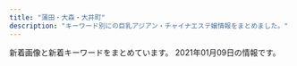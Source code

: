 ```yaml
---
title: "蒲田・大森・大井町"
description: "キーワード別にの巨乳アジアン・チャイナエステ嬢情報をまとめました。"
---
```


新着画像と新着キーワードをまとめています。
2021年01月09日の情報です。

<DmmAffiliateIns />
<KeywordTable
  shops={
    [
    {
        "name": "Men\u2019sBali\uff5e\u30e1\u30f3\u30ba\u30d0\u30ea\uff5e",
        "img_links": [
            "http://mensbali.net/images/top_desc.jpg",
            "http://mensbali.net/images/st/coco_2.jpg",
            "http://mensbali.net/images/st/yura.jpg",
            "http://mensbali.net/images/st/moe1.jpg",
            "http://mensbali.net/images/st/yuri.jpg",
            "http://mensbali.net/images/st/erika_3.jpg",
            "http://mensbali.net/images/footer_bg.jpg",
            "http://mensbali.net/images/heading_bottom_staff.jpg",
            "http://mensbali.net/images/heading_pickup.jpg",
            "http://mensbali.net/images/st/saya_2.jpg",
            "http://mensbali.net/images/st/saya_3.jpg",
            "http://mensbali.net/images/heading_news.jpg",
            "https://menlog.net/link/menlog20040.jpg",
            "http://mensbali.net/images/st/sena.jpg",
            "http://mensbali.net/images/st/erika_2.jpg",
            "http://mensbali.net/images/top_newface3.jpg",
            "http://mensbali.net/sp/image/head_slide.jpg",
            "http://mensbali.net/images/st/st3.jpg",
            "http://mensbali.net/images/st/riri2.jpg",
            "http://mensbali.net/sp/image/head.jpg",
            "http://mensbali.net/images/st/ayu.jpg",
            "http://mensbali.net/images/side_interior.jpg",
            "http://mensbali.net/images/st/saya_1.jpg",
            "http://mensbali.net/sp/image/head_slide2.jpg",
            "http://mensbali.net/images/st/moe2.jpg",
            "http://mensbali.net/images/st/riri3.jpg",
            "http://mensbali.net/images/st/moe3.jpg",
            "http://mensbali.net/sp/image/head_slide3.jpg",
            "http://mensbali.net/images/heading_new_staff.jpg",
            "http://mensbali.net/images/st/mai2.jpg",
            "http://mensbali.net/images/side_mobile2.jpg",
            "http://mensbali.net/images/st/coco_1.jpg",
            "http://mensbali.net/images/link/mens-esthe1.png",
            "http://mensbali.net/images/st/erika_1.jpg",
            "http://mensbali.net/images/top_newface.jpg",
            "http://mensbali.net/images/st/kana.jpg",
            "http://mensbali.net/images/st/riri1.jpg",
            "http://mensbali.net/images/st/coco_3.jpg"
        ],
        "url": "http://mensbali.net/",
        "station": "JR\u5927\u4e95\u753a\u99c5\u4e2d\u592e\u897f\u53e3",
        "keywords": {
            "\u30bb\u30af\u30b7\u30fc": 3
        }
    },
    {
        "station": "JR\u5927\u4e95\u753a\u99c5",
        "name": "with you",
        "keywords": {
            "E": 6,
            "87": 6,
            "D": 12,
            "86": 6,
            "88": 6
        },
        "img_links": [
            "http://with-you.iest.info/images/service4.jpg",
            "http://with-you.iest.info/images/info.jpg",
            "http://with-you.iest.info/images/acc.jpg",
            "http://with-you.iest.info/photos/sites/78/2020/12/2020120307135899.jpg",
            "http://with-you.iest.info/images/service3.jpg",
            "http://with-you.iest.info/photos/sites/78/2020/04/2020041703530074.jpg",
            "http://with-you.iest.info/images/service1.jpg",
            "http://with-you.iest.info/photos/sites/78/2019/08/2019083003291365.jpg",
            "http://with-you.iest.info/photos/sites/78/2019/08/2019082704375018.jpg",
            "http://with-you.iest.info/photos/sites/78/2019/09/2019092708275393.jpg",
            "http://with-you.iest.info/images/s_news.jpg",
            "http://with-you.iest.info/images/s_pick.jpg",
            "http://with-you.iest.info/images/s_staff.png",
            "http://with-you.iest.info/images/top.png",
            "http://with-you.iest.info/images/tel.jpg",
            "http://with-you.iest.info/images/nbj3.jpg",
            "http://with-you.iest.info/images/service2.jpg"
        ],
        "url": "http://with-you.iest.info/"
    },
    {
        "img_links": [
            "http://rainbowest.info/images/ttl_qj.png",
            "http://rainbowest.info/images/k.png",
            "http://rainbowest.info/images/ttl_staff.png",
            "http://rainbowest.info/images/s2.jpg",
            "http://rainbowest.info/images/header_bg.png",
            "http://rainbowest.info/images/ttl_price.png",
            "http://rainbowest.info/up/uploads/20181126233152s.jpg",
            "http://rainbowest.info/up/uploads/20181126233125aya.jpg",
            "http://rainbowest.info/up/uploads/20201030211457ri1.jpg",
            "http://rainbowest.info/images/t2.png",
            "http://rainbowest.info/images/rec.png",
            "http://rainbowest.info/images/price.jpg",
            "http://rainbowest.info/up/uploads/20181126232839r.jpg",
            "http://rainbowest.info/images/t1.png",
            "http://rainbowest.info/up/uploads/20201030211630ri2.jpg",
            "http://rainbowest.info/up/uploads/20200920192127a.jpg"
        ],
        "station": "JR\u84b2\u7530\u99c5\u6771\u53e3",
        "name": "\u30de\u30ea\u30e2",
        "url": "http://rainbowest.info/",
        "keywords": {}
    },
    {
        "station": "JR\u5927\u68ee\u99c5\u6771\u53e3",
        "keywords": {},
        "name": "I for you",
        "img_links": [
            "http://relax-est.com/staff/ai/01.jpg",
            "http://relax-est.com/css/staff/new.jpg",
            "http://relax-est.com/css/tel01.png",
            "http://relax-est.com/css/staff/up.jpg",
            "http://relax-est.com/staff/mika/01.jpg",
            "http://relax-est.com/css/nav/nav-004.jpg",
            "http://relax-est.com/css/nav/nav-001.jpg",
            "http://relax-est.com/css/nav/nav-006.jpg",
            "http://relax-est.com/css/line1.jpg",
            "http://relax-est.com/css/line2.jpg",
            "http://relax-est.com/staff/mina/01.jpg",
            "http://relax-est.com/css/top02.jpg",
            "http://relax-est.com/css/nav/nav-005.jpg",
            "http://relax-est.com/css/nav/nav-002.jpg",
            "http://relax-est.com/css/nav/nav-003.jpg"
        ],
        "url": "http://relax-est.com/"
    },
    {
        "keywords": {
            "84": 4,
            "\u30bb\u30af\u30b7\u30fc": 1,
            "87": 10,
            "85": 38,
            "C": 16,
            "E": 12,
            "86": 16,
            "88": 6,
            "D": 46
        },
        "name": "\u4fe1\u8afe",
        "station": "JR\u84b2\u7530\u99c5\u6771\u53e3",
        "img_links": [
            "http://www.es-kizuna.com/images/upload/thumb/a3fc0798b98de17a.jpg",
            "http://www.es-kizuna.com/images/info_10.jpg",
            "http://www.es-kizuna.com/images/upload/thumb/eb01fa6066ea365b.jpg",
            "http://www.es-kizuna.com/images/upload/0c3e441832e219b9.jpg",
            "http://www.es-kizuna.com/images/staff_10.jpg",
            "http://www.es-kizuna.com/images/upload/thumb/cb8510a706fab39a.jpg",
            "http://www.es-kizuna.com/images/upload/0e136c01c9b7ee9f.jpg",
            "http://www.es-kizuna.com/images/upload/8362069090b0f4f4.jpg",
            "http://www.es-kizuna.com/images/upload/thumb/816b7be31924a7a4.jpg",
            "http://www.es-kizuna.com/images/upload/thumb/35306ad0d9e9ff00.jpg",
            "http://www.es-kizuna.com/images/upload/c960f33dbf650433.jpg",
            "http://www.es-kizuna.com/images/upload/e7512ab59589d7df.jpg",
            "http://www.es-kizuna.com/images/index_04.jpg",
            "http://www.es-kizuna.com/s/images/icon_staff.png",
            "http://www.es-kizuna.com/s/images/r02.jpg",
            "http://www.es-kizuna.com/images/upload/d9992ab71594c264.jpg",
            "http://www.es-kizuna.com/images/upload/thumb/20f11bb41bae978b.jpg",
            "http://www.es-kizuna.com/images/upload/thumb/906a0df423fbb2d3.jpg",
            "http://www.es-kizuna.com/images/01.jpg",
            "http://www.es-kizuna.com/images/upload/thumb/5d70ee2b832fe6be.jpg",
            "http://www.es-kizuna.com/s/images/r03.jpg",
            "http://www.es-kizuna.com/s/images/icon_covergirl.png",
            "http://www.es-kizuna.com/images/upload/03e6c9860ab53664.jpg",
            "http://www.es-kizuna.com/images/index_13.jpg",
            "http://www.es-kizuna.com/images/upload/thumb/d01213120ad6a334.jpg",
            "http://www.es-kizuna.com/images/upload/057f6eb7b663a5b2.jpg",
            "http://www.es-kizuna.com/images/upload/thumb/0c3e441832e219b9.jpg",
            "http://www.es-kizuna.com/images/upload/thumb/03e6c9860ab53664.jpg",
            "http://www.es-kizuna.com/images/upload/3f05da7e8b1e2a64.jpg",
            "http://www.es-kizuna.com/girl/02.jpg",
            "http://www.es-kizuna.com/images/upload/a276f4fa83885320.jpg",
            "http://www.es-kizuna.com/images/upload/thumb/325450f713ec1345.jpg",
            "http://www.es-kizuna.com/images/upload/e3d8e9cc1955e028.jpg",
            "http://www.es-kizuna.com/images/upload/thumb/4bb15c40db5d3b9b.jpg",
            "http://www.es-kizuna.com/images/index_02.jpg",
            "http://www.es-kizuna.com/images/upload/thumb/4e06a72d8daae521.jpg",
            "http://www.es-kizuna.com/images/upload/thumb/e7512ab59589d7df.jpg",
            "http://www.es-kizuna.com/images/upload/thumb/af4e2bbad7299fcd.jpg",
            "http://www.es-kizuna.com/images/upload/7838ea888884524b.jpg",
            "http://www.es-kizuna.com/images/link_10.jpg",
            "http://www.es-kizuna.com/images/upload/70b3f2c5fd5ba3c2.jpg",
            "http://www.es-kizuna.com/images/upload/thumb/8362069090b0f4f4.jpg",
            "http://www.es-kizuna.com/images/upload/906a0df423fbb2d3.jpg",
            "http://www.es-kizuna.com/images/upload/thumb/5f28f084cf9311ec.jpg",
            "http://www.es-kizuna.com/s/images/r01.jpg",
            "http://www.es-kizuna.com/s/images/r05.jpg",
            "http://www.es-kizuna.com/images/index_09.jpg",
            "http://www.es-kizuna.com/images/upload/thumb/90479f4e0f80f012.jpg",
            "http://www.es-kizuna.com/images/index_05.jpg",
            "http://www.es-kizuna.com/images/upload/5d70ee2b832fe6be.jpg",
            "http://www.es-kizuna.com/images/index_07.jpg",
            "http://www.es-kizuna.com/images/index_06.jpg",
            "http://www.es-kizuna.com/images/sys_10.jpg",
            "http://www.es-kizuna.com/s/images/icon_tel.png",
            "http://www.es-kizuna.com/images/upload/457777bab605fd6c.jpg",
            "http://www.es-kizuna.com/images/index_03.jpg",
            "http://www.es-kizuna.com/images/upload/d01213120ad6a334.jpg",
            "http://www.es-kizuna.com/images/nei_13.jpg",
            "http://www.es-kizuna.com/images/upload/thumb/fc1e816a0e9f3d61.jpg",
            "http://www.es-kizuna.com/images/upload/816b7be31924a7a4.jpg",
            "http://www.es-kizuna.com/images/sys.jpg",
            "http://www.es-kizuna.com/images/upload/thumb/176c5dafbf5a471f.jpg",
            "http://www.es-kizuna.com/images/upload/thumb/d9992ab71594c264.jpg",
            "http://www.es-kizuna.com/images/upload/f3811fab31aee51b.jpg",
            "http://www.es-kizuna.com/s/images/icon_topics.png",
            "http://www.es-kizuna.com/images/upload/thumb/70b3f2c5fd5ba3c2.jpg",
            "http://www.es-kizuna.com/images/upload/90479f4e0f80f012.jpg",
            "http://www.es-kizuna.com/images/upload/thumb/74cd025a30d9e087.jpg",
            "http://www.es-kizuna.com/images/upload/d60152fbb8818830.jpg",
            "http://www.es-kizuna.com/images/upload/thumb/231cb96ee14483b0.jpg",
            "http://www.es-kizuna.com/s/girl/01.jpg",
            "http://www.es-kizuna.com/images/upload/thumb/a276f4fa83885320.jpg",
            "http://www.es-kizuna.com/images/upload/thumb/3f05da7e8b1e2a64.jpg",
            "http://www.es-kizuna.com/images/upload/cb8510a706fab39a.jpg",
            "http://www.es-kizuna.com/images/upload/af4e2bbad7299fcd.jpg",
            "http://www.es-kizuna.com/images/upload/4e06a72d8daae521.jpg",
            "http://www.es-kizuna.com/s/images/icon_top.png",
            "http://www.es-kizuna.com/images/upload/231cb96ee14483b0.jpg",
            "http://www.es-kizuna.com/images/upload/thumb/6453e2e9c3a4d010.jpg",
            "http://www.es-kizuna.com/images/upload/thumb/d60152fbb8818830.jpg",
            "http://www.es-kizuna.com/s/images/icon_info.png",
            "http://www.es-kizuna.com/images/rec.jpg",
            "http://www.es-kizuna.com/images/upload/20f11bb41bae978b.jpg",
            "http://www.es-kizuna.com/images/upload/a3fc0798b98de17a.jpg",
            "http://www.es-kizuna.com/images/02.jpg",
            "http://www.es-kizuna.com/images/upload/thumb/cdfe0ac3b37d9e89.jpg",
            "http://www.es-kizuna.com/images/upload/thumb/e3d8e9cc1955e028.jpg",
            "http://www.es-kizuna.com/images/upload/thumb/51fd5ad614fd9171.jpg",
            "http://www.es-kizuna.com/images/acc_11.jpg",
            "http://www.es-kizuna.com/images/upload/thumb/512a839e9f628217.jpg",
            "http://www.es-kizuna.com/images/upload/eb01fa6066ea365b.jpg",
            "http://www.es-kizuna.com/images/upload/thumb/13be44c647bb867f.jpg",
            "http://www.es-kizuna.com/images/line.jpg",
            "http://www.es-kizuna.com/images/upload/thumb/048b127f7fe7756c.jpg",
            "http://www.es-kizuna.com/images/upload/176c5dafbf5a471f.jpg",
            "http://www.es-kizuna.com/images/upload/thumb/f3811fab31aee51b.jpg",
            "http://www.es-kizuna.com/images/upload/thumb/0e136c01c9b7ee9f.jpg",
            "http://www.es-kizuna.com/images/acc_10.jpg",
            "http://www.es-kizuna.com/images/upload/thumb/2c3b2096bf7b4e42.jpg",
            "http://www.es-kizuna.com/images/upload/4bb15c40db5d3b9b.jpg",
            "http://www.es-kizuna.com/images/upload/thumb/457777bab605fd6c.jpg",
            "http://www.es-kizuna.com/images/upload/cdfe0ac3b37d9e89.jpg",
            "http://www.es-kizuna.com/images/upload/512a839e9f628217.jpg",
            "http://www.es-kizuna.com/images/index_08.jpg",
            "http://www.es-kizuna.com/images/upload/thumb/51167bb9818d647a.jpg",
            "http://www.es-kizuna.com/images/upload/51fd5ad614fd9171.jpg",
            "http://www.es-kizuna.com/images/upload/74cd025a30d9e087.jpg",
            "http://www.es-kizuna.com/images/upload/6453e2e9c3a4d010.jpg",
            "http://www.es-kizuna.com/images/upload/thumb/c960f33dbf650433.jpg",
            "http://www.es-kizuna.com/images/index_11.jpg",
            "http://www.es-kizuna.com/images/upload/thumb/057f6eb7b663a5b2.jpg",
            "http://www.es-kizuna.com/images/upload/thumb/005440d58cf3c3e3.jpg",
            "http://www.es-kizuna.com/images/upload/thumb/7838ea888884524b.jpg",
            "http://www.es-kizuna.com/images/rec_10.jpg"
        ],
        "url": "http://www.es-kizuna.com/"
    },
    {
        "img_links": [
            "http://rin-rinpa.info/wp/wp-content/themes/Butterfly2_ver_1_3/images/room/1.jpg",
            "http://rin-rinpa.info/wp/wp-content/themes/Butterfly2_ver_1_3/images/room/2.jpg",
            "http://rin-rinpa.info/wp/wp-content/uploads/2017/05/nami01.jpg",
            "http://rin-rinpa.info/wp/wp-content/themes/Butterfly2_ver_1_3/event/top-img01.png",
            "http://rin-rinpa.info/wp/wp-content/themes/Butterfly2_ver_1_3/images/room/3.jpg",
            "http://rin-rinpa.info/wp/wp-content/uploads/2020/12/87865a.jpg",
            "http://rin-rinpa.info/wp/wp-content/uploads/2017/05/nami03.jpg",
            "http://rin-rinpa.info/wp/wp-content/uploads/2017/08/nananan01.jpg",
            "http://rin-rinpa.info/wp/wp-content/uploads/2017/05/risa01.jpg",
            "http://rin-rinpa.info/wp/wp-content/uploads/2018/11/sajiojalksasa.jpg",
            "http://rin-rinpa.info/wp/wp-content/uploads/2017/12/huisiuhiuasa.jpg",
            "http://rin-rinpa.info/wp/wp-content/themes/Butterfly2_ver_1_3/images/tel.png",
            "http://rin-rinpa.info/wp/wp-content/uploads/2020/06/WechatIMG106.jpeg",
            "http://rin-rinpa.info/wp/wp-content/themes/Butterfly2_ver_1_3/images/room/4.jpg",
            "http://rin-rinpa.info/wp/wp-content/themes/Butterfly2_ver_1_3/event/top-img03c.png",
            "http://rin-rinpa.info/wp/wp-content/uploads/2018/11/saoisjioaslas.jpg",
            "http://rin-rinpa.info/wp/wp-content/themes/Butterfly2_ver_1_3/event/top-img02.png",
            "http://rin-rinpa.info/wp/wp-content/uploads/2017/05/nami02.jpg",
            "http://rin-rinpa.info/wp/wp-content/uploads/2020/12/9087syat.jpg",
            "http://rin-rinpa.info/wp/wp-content/themes/Butterfly2_ver_1_3/images/call.png"
        ],
        "url": "http://rin-rinpa.info/",
        "keywords": {
            "E": 2,
            "C": 4,
            "F": 2,
            "D": 8
        },
        "name": "\u3064\u307c\u307f",
        "station": "JR\u5927\u4e95\u753a\u99c5\u4e2d\u592e\u53e3"
    },
    {
        "station": "JR\u84b2\u7530\u99c5\u897f\u53e3",
        "name": "\u8276 \uff5e\u3064\u3084\uff5e",
        "img_links": [
            "http://tsuya.este.work/202007020301278.jpg",
            "http://tsuya.este.work/1.jpg",
            "http://tsuya.este.work/miho.jpg",
            "http://tsuya.este.work/mei.jpg",
            "http://tsuya.este.work/top.jpg",
            "http://tsuya.este.work/mobile.jpg",
            "http://tsuya.este.work/s_news.jpg",
            "http://tsuya.este.work/2019072403203754.jpg",
            "http://tsuya.este.work/s_staff.jpg",
            "http://tsuya.este.work/room1.jpg",
            "http://tsuya.este.work/2020070203014158.jpg",
            "http://tsuya.este.work/room2.jpg",
            "http://tsuya.este.work/s_shedule.jpg",
            "http://tsuya.este.work/room4.jpg",
            "http://tsuya.este.work/room3.jpg"
        ],
        "url": "http://tsuya.este.work/",
        "keywords": {
            "D": 20,
            "C": 10,
            "86": 4,
            "85": 4,
            "87": 12
        }
    },
    {
        "img_links": [
            "http://pro-akasuri.net/images/banners/eyecatch1.jpg",
            "http://pro-akasuri.net/images/banners/b-credit.png",
            "http://pro-akasuri.net/pic/pic5.jpg",
            "http://pro-akasuri.net/pic/pic6.jpg",
            "http://pro-akasuri.net/staff/staff9.jpg",
            "http://pro-akasuri.net/staff/staff1.jpg",
            "http://pro-akasuri.net/staff/staff13.jpg",
            "http://pro-akasuri.net/pic/pic8.jpg",
            "http://pro-akasuri.net/images/banners/bill.jpg",
            "http://pro-akasuri.net/images/banners/eyecatch4.jpg",
            "http://pro-akasuri.net/images/banners/pic3.jpg",
            "http://pro-akasuri.net/pic/pic3.jpg",
            "http://pro-akasuri.net/pic/pic2.jpg",
            "http://pro-akasuri.net/images/banners/1.png",
            "http://pro-akasuri.net/images/banners/2.png",
            "http://pro-akasuri.net/images/banners/pic2.jpg",
            "http://pro-akasuri.net/images/banners/top1.jpg",
            "http://pro-akasuri.net/staff/staff7.jpg",
            "http://pro-akasuri.net/staff/staff6.jpg",
            "http://pro-akasuri.net/images/banners/top2.png",
            "http://pro-akasuri.net/images/banners/side-oil.png",
            "http://pro-akasuri.net/staff/staff5.jpg",
            "http://pro-akasuri.net/images/banners/b-3f.png",
            "http://pro-akasuri.net/pic/pic7.jpg",
            "http://pro-akasuri.net/images/banners/pic4.jpg",
            "http://pro-akasuri.net/pic/pic1.jpg",
            "http://pro-akasuri.net/pic/pic4.jpg",
            "http://pro-akasuri.net/staff/staff11.jpg",
            "https://ranking-deli.jp/assets/img/user/link/2020bnr04.jpg",
            "http://pro-akasuri.net/images/banners/3.png",
            "http://pro-akasuri.net/images/banners/pic1.jpg",
            "http://pro-akasuri.net/staff/staff10.jpg",
            "http://pro-akasuri.net/images/banners/b-tel.png"
        ],
        "keywords": {},
        "name": "No1\u30fb\u30ca\u30f3\u30d0\u30fc\u30ef\u30f3",
        "station": "JR\u84b2\u7530\u99c5\u897f\u53e3",
        "url": "http://pro-akasuri.net/"
    },
    {
        "keywords": {},
        "img_links": [
            "http://sh-sumairu.work/uploads/allimg/180612/1-1P612160305350.jpg",
            "http://sh-sumairu.work/uploads/180612/1-1P6121601061c.jpg",
            "http://sh-sumairu.work/uploads/171031/1-1G0311G344914.jpg",
            "http://sh-sumairu.work/uploads/181128/1-1Q12Q62QK29.jpg",
            "http://sh-sumairu.work/templets/default/pc/picture/s_staff.png",
            "http://sh-sumairu.work/uploads/200821/1-200R10ZQ14K.jpg",
            "http://sh-sumairu.work/uploads/171031/1-1G0311G505933.jpg",
            "http://sh-sumairu.work/templets/default/pc/picture/staffs.png",
            "http://sh-sumairu.work/uploads/171031/1-1G0311G531445.jpg",
            "http://sh-sumairu.work/uploads/180227/1-1P22G40S5448.jpg",
            "http://sh-sumairu.work/templets/default/pc/picture/face.png",
            "http://sh-sumairu.work/uploads/181114/1-1Q114124Z0411.jpg",
            "http://sh-sumairu.work/uploads/180612/1-1P612160029349.jpg",
            "http://sh-sumairu.work/uploads/181114/1-1Q11412563D55.jpg",
            "http://sh-sumairu.work/templets/default/pc/picture/s_pick.png",
            "http://sh-sumairu.work/templets/default/pc/picture/end1.jpg",
            "http://sh-sumairu.work/uploads/171031/1-1G0311G4095M.jpg",
            "http://sh-sumairu.work/uploads/191211/1-191211140S1194.jpg",
            "http://sh-sumairu.work/uploads/171031/1-1G0311G556445.jpg",
            "http://sh-sumairu.work/uploads/191022/1-191022133S3B2.jpg",
            "http://sh-sumairu.work/uploads/191211/1-191211140J3640.jpg",
            "http://sh-sumairu.work/templets/default/pc/picture/s_news.png"
        ],
        "url": "http://sh-sumairu.work/",
        "station": "JR\u5927\u68ee\u99c5\u6771\u53e3",
        "name": "\u30b9\u30de\u30a4\u30eb"
    },
    {
        "url": "http://sweet-room.iest.info/",
        "station": "JR\u84b2\u7530\u99c5\u897f\u53e3",
        "name": "SWEET ROOM",
        "keywords": {
            "87": 12,
            "88": 12,
            "C": 16,
            "83": 12,
            "86": 36,
            "89": 12,
            "D": 108,
            "85": 24
        },
        "img_links": [
            "http://sweet-room.iest.info/images/tit_staff.png",
            "http://sweet-room.iest.info/photos/sites/45/2020/06/2020061905050838.jpg",
            "http://sweet-room.iest.info/photos/sites/45/2020/06/2020061905042547.jpg",
            "http://sweet-room.iest.info/images/link_nav01.png",
            "http://sweet-room.iest.info/images/mobile.png",
            "http://sweet-room.iest.info/images/top.png",
            "http://sweet-room.iest.info/photos/sites/45/2020/07/2020071806023078.jpg",
            "http://sweet-room.iest.info/photos/sites/45/2020/10/2020101602210311.jpg",
            "http://sweet-room.iest.info/images/tit_news.png",
            "http://sweet-room.iest.info/images/tit_face.png",
            "http://sweet-room.iest.info/images/link_nav04.png",
            "http://sweet-room.iest.info/images/link_nav02.png",
            "http://sweet-room.iest.info/photos/sites/45/2020/06/2020062208210048.jpg",
            "http://sweet-room.iest.info/images/link_nav05.png",
            "http://sweet-room.iest.info/photos/sites/45/2020/07/2020072906584693.jpg",
            "http://sweet-room.iest.info/photos/sites/45/2020/06/2020060101255477.jpg",
            "http://sweet-room.iest.info/photos/sites/45/2020/06/2020060305422558.jpg",
            "http://sweet-room.iest.info/images/link_nav03.png",
            "http://sweet-room.iest.info/images/link_nav06.png",
            "http://sweet-room.iest.info/photos/sites/45/2020/06/2020062203413777.jpg",
            "http://sweet-room.iest.info/photos/sites/45/2020/07/202007180602350.jpg"
        ]
    },
    {
        "name": "\u604b",
        "url": "http://www.majo.esjp.info/",
        "keywords": {
            "85": 2,
            "C": 9,
            "D": 4,
            "87": 2
        },
        "img_links": [
            "http://www.majo.esjp.info/files/005-02.jpg",
            "http://www.majo.esjp.info/img/pickup.jpg",
            "http://www.majo.esjp.info/img/tel.png",
            "http://www.majo.esjp.info/images/slider/2.jpg",
            "http://www.majo.esjp.info/img/goback.jpg",
            "http://www.majo.esjp.info/files/003.jpg",
            "http://www.majo.esjp.info/files/005.jpg",
            "http://www.majo.esjp.info/files/003-02.jpg",
            "http://www.majo.esjp.info/img/ttl_news.png",
            "http://www.majo.esjp.info/img/btn_side_mobile.jpg",
            "http://www.majo.esjp.info/images/slider/1.jpg",
            "http://www.majo.esjp.info/img/ttl_info.png",
            "http://www.majo.esjp.info/images/slider/3.jpg"
        ],
        "station": "JR\u84b2\u7530\u99c5\u897f\u53e3"
    },
    {
        "img_links": [
            "http://www.dream-ai.net/images/s3.jpg",
            "http://www.dream-ai.net/images/pick.png",
            "http://www.dream-ai.net/images/tite-staff.png",
            "http://www.dream-ai.net/images/yuyu2.jpg",
            "http://www.dream-ai.net/images/mimi1.jpg",
            "http://www.dream-ai.net/images/g2.jpg",
            "http://www.dream-ai.net/images/myk3.jpg",
            "http://www.dream-ai.net/images/n-03.png",
            "http://www.dream-ai.net/images/s5.jpg",
            "http://www.dream-ai.net/images/aya.jpg",
            "http://www.dream-ai.net/images/s6.jpg",
            "http://www.dream-ai.net/images/baner.jpg",
            "http://www.dream-ai.net/images/yuna2.jpg",
            "http://www.dream-ai.net/images/g22.jpg",
            "http://www.dream-ai.net/images/tite-link.png",
            "http://www.dream-ai.net/images/p-r.png",
            "http://www.dream-ai.net/images/g23.jpg",
            "http://www.dream-ai.net/images/mobile.png",
            "http://www.dream-ai.net/images/tel2.png",
            "http://www.dream-ai.net/images/s1.jpg",
            "http://www.dream-ai.net/images/miyo1.jpg",
            "http://www.dream-ai.net/images/g62.jpg",
            "http://www.dream-ai.net/images/g0.jpg",
            "http://www.dream-ai.net/images/miyo3.jpg",
            "http://www.dream-ai.net/images/tit-new.png",
            "http://www.dream-ai.net/images/end.png",
            "http://www.dream-ai.net/images/miyo2.jpg",
            "http://www.dream-ai.net/images/g6.jpg",
            "http://www.dream-ai.net/images/mimi2.jpg",
            "http://www.dream-ai.net/images/mimi3.jpg",
            "http://www.dream-ai.net/images/myk2.jpg",
            "http://www.dream-ai.net/images/lu1.jpg",
            "http://www.dream-ai.net/images/n-01.png",
            "http://www.dream-ai.net/images/tit-newface.png",
            "http://www.dream-ai.net/images/yuna.jpg",
            "http://www.dream-ai.net/images/lu3.jpg",
            "http://www.dream-ai.net/images/myk1.jpg",
            "http://www.dream-ai.net/images/s2.jpg",
            "http://www.dream-ai.net/images/s4.jpg",
            "http://www.dream-ai.net/images/tel1.png",
            "http://www.dream-ai.net/images/baner3.jpg",
            "http://www.dream-ai.net/images/yuyu1.jpg",
            "http://www.dream-ai.net/images/baner2.jpg",
            "http://www.dream-ai.net/images/lu2.jpg",
            "http://www.dream-ai.net/images/g61.jpg"
        ],
        "url": "http://www.dream-ai.net/",
        "name": "\u5922\u30fb\u611b",
        "keywords": {},
        "station": "JR\u84b2\u7530\u99c5\u897f\u53e3"
    },
    {
        "url": "http://massage-esthe.pw/",
        "keywords": {},
        "img_links": [
            "http://massage-esthe.pw/images/head_therapist.jpg",
            "http://massage-esthe.pw/images/sys01.jpg",
            "http://massage-esthe.pw/images/cg03.jpg",
            "http://massage-esthe.pw/images/con03.jpg",
            "http://massage-esthe.pw/images/icon_new.png",
            "http://massage-esthe.pw/images/cg05.jpg",
            "http://massage-esthe.pw/images/cg02.jpg",
            "http://massage-esthe.pw/images/mainvisual_01.jpg",
            "http://massage-esthe.pw/images/cg07.jpg",
            "http://massage-esthe.pw/images/mainvisual_02.jpg",
            "http://massage-esthe.pw/images/sw_tel.png",
            "http://massage-esthe.pw/images/mainvisual_02_s.jpg",
            "http://massage-esthe.pw/images/cg04.jpg",
            "http://massage-esthe.pw/images/con02.jpg",
            "http://massage-esthe.pw/images/cg01.jpg",
            "http://massage-esthe.pw/images/sys02.jpg",
            "http://massage-esthe.pw/images/req_03.jpg",
            "http://massage-esthe.pw/images/con01.jpg",
            "http://massage-esthe.pw/images/sw_home.png",
            "http://massage-esthe.pw/images/cg021.jpg",
            "http://massage-esthe.pw/images/sys03.jpg",
            "http://massage-esthe.pw/images/mainvisual_01_s.jpg",
            "http://massage-esthe.pw/images/trigger.jpg",
            "http://massage-esthe.pw/images/head_interior.jpg",
            "http://massage-esthe.pw/images/cg031.jpg"
        ],
        "station": "JR\u84b2\u7530\u99c5\u897f\u53e3",
        "name": "\u30aa\u30ec\u306eHoney"
    },
    {
        "name": "\u604b\u306e\u82b1",
        "url": "http://iyashimori.info/",
        "station": "\u84b2\u7530\u99c5\u897f\u53e3",
        "keywords": {
            "E": 2,
            "\u80f8": 2,
            "F": 6
        },
        "img_links": [
            "http://iyashimori.info/img/50price.jpg",
            "http://iyashimori.info/img/topimg1.jpg",
            "http://iyashimori.info/up/uploads/20201222235909s.jpg",
            "http://iyashimori.info/up/uploads/202010142346103.jpg",
            "http://iyashimori.info/up/uploads/2020062222115088.jpg",
            "http://iyashimori.info/img/50qj.jpg",
            "http://iyashimori.info/up/uploads/20201219182745say.jpg",
            "http://iyashimori.info/up/uploads/20201021001554k.jpg",
            "http://iyashimori.info/img/price.jpg",
            "http://iyashimori.info/img/topimg2.jpg",
            "http://iyashimori.info/up/uploads/20201227225056mo.jpg",
            "http://iyashimori.info/img/caution.png",
            "http://iyashimori.info/up/uploads/20201108165921mari.jpg",
            "http://iyashimori.info/up/uploads/20201127115125t.jpg",
            "http://iyashimori.info/img/totop.png",
            "http://iyashimori.info/img/tel.png",
            "http://iyashimori.info/up/uploads/20200725171457y.jpg",
            "http://iyashimori.info/up/uploads/20201019190220h.jpg",
            "http://iyashimori.info/img/topimg3.jpg",
            "http://iyashimori.info/up/uploads/20200730210025e.jpg",
            "http://iyashimori.info/img/qj.png",
            "http://iyashimori.info/img/50staff.jpg",
            "http://iyashimori.info/img/topimg.jpg",
            "http://iyashimori.info/img/telephone.png"
        ]
    },
    {
        "img_links": [
            "http://suica.jpn.cm/images/top1.jpg",
            "http://suica.jpn.cm/images/top.jpg",
            "http://suica.jpn.cm/photos/sites/3/2020/12/2020120618581429.jpg",
            "http://suica.jpn.cm/photos/sites/3/2020/08/2020081512300276.jpg",
            "http://suica.jpn.cm/photos/sites/3/2020/08/2020081913081756.jpg",
            "http://suica.jpn.cm/photos/sites/3/2020/08/2020081512295237.jpg",
            "http://suica.jpn.cm/photos/sites/3/2020/10/2020100814221254.jpg",
            "http://suica.jpn.cm/photos/sites/3/2020/08/202008151230107.jpg",
            "http://suica.jpn.cm/photos/sites/3/2020/08/2020082117404189.jpg",
            "http://suica.jpn.cm/photos/sites/3/2020/08/2020082117403663.jpg",
            "http://suica.jpn.cm/photos/sites/3/2020/12/2020120616111237.jpg",
            "http://suica.jpn.cm/photos/sites/3/2021/01/2021010112375751.jpg",
            "http://suica.jpn.cm/images/2.jpg",
            "http://suica.jpn.cm/photos/sites/3/2020/08/2020081512284950.jpg",
            "http://suica.jpn.cm/images/info.jpg",
            "https://www.a-side.com/ad/koko/include/banner/koko_468x60.png",
            "http://suica.jpn.cm/photos/sites/3/2020/08/202008191308233.jpg",
            "http://suica.jpn.cm/photos/sites/3/2020/11/2020111415465544.jpg",
            "http://suica.jpn.cm/photos/sites/3/2020/11/2020111415464983.jpg",
            "http://suica.jpn.cm/photos/sites/3/2020/12/202012061611111.jpg",
            "http://suica.jpn.cm/images/s_staff.png",
            "http://suica.jpn.cm/images/s_reruit.png",
            "http://suica.jpn.cm/photos/sites/3/2020/08/2020081512285962.jpg",
            "http://suica.jpn.cm/photos/sites/3/2020/08/2020081913081173.jpg",
            "http://suica.jpn.cm/photos/sites/3/2020/08/2020081512284124.jpg",
            "http://suica.jpn.cm/images/1.jpg",
            "http://suica.jpn.cm/images/news.png"
        ],
        "keywords": {
            "80": 2,
            "87": 2,
            "86": 4,
            "D": 12,
            "91": 2,
            "85": 4,
            "E": 2
        },
        "station": "JR\u5927\u4e95\u753a\u99c5\u4e2d\u592e\u53e3",
        "name": "\u30b9\u30a4\u30ab",
        "url": "http://suica.jpn.cm/"
    },
    {
        "url": "http://u-care.ests.jp/",
        "station": "JR\u84b2\u7530\u99c5\u897f\u53e3",
        "name": "CoCo.\u30a4\u30a4\u306d!",
        "keywords": {
            "86": 36,
            "E": 14,
            "D": 84,
            "89": 12,
            "87": 36,
            "85": 24,
            "C": 10
        },
        "img_links": [
            "http://u-care.ests.jp/images/pick_bj3.jpg",
            "http://u-care.ests.jp/images/room3.jpg",
            "http://u-care.ests.jp/photos/sites/36/2019/07/201907281834129.jpg",
            "http://u-care.ests.jp/photos/sites/36/2019/07/2019072818341268.jpg",
            "http://u-care.ests.jp/images/s_face.jpg",
            "http://u-care.ests.jp/images/hua.png",
            "http://u-care.ests.jp/photos/sites/36/2020/11/2020112313091813.jpg",
            "http://u-care.ests.jp/photos/sites/36/2019/07/2019072818341463.jpg",
            "http://u-care.ests.jp/photos/sites/36/2019/07/2019072818372591.jpg",
            "http://u-care.ests.jp/images/pick_bj1.jpg",
            "http://u-care.ests.jp/images/nbj3.jpg",
            "http://u-care.ests.jp/photos/sites/36/2019/07/2019072818341331.jpg",
            "http://u-care.ests.jp/images/s_staff.jpg",
            "http://u-care.ests.jp/images/top.png",
            "http://u-care.ests.jp/photos/sites/36/2020/12/2020120314112231.jpg",
            "http://u-care.ests.jp/images/1.jpg",
            "http://u-care.ests.jp/photos/sites/36/2020/12/2020120616170454.jpeg",
            "http://u-care.ests.jp/images/twitter.jpg",
            "http://u-care.ests.jp/photos/sites/36/2020/11/2020112313092447.jpg",
            "http://u-care.ests.jp/images/cocoiineputiandian.jpg",
            "http://u-care.ests.jp/photos/sites/36/2019/07/2019072818340741.jpg",
            "http://u-care.ests.jp/photos/sites/36/2020/12/2020120314113358.jpg",
            "http://u-care.ests.jp/images/mobile.jpg",
            "http://u-care.ests.jp/images/new.jpg",
            "http://u-care.ests.jp/photos/sites/36/2020/01/2020012715190245.jpg",
            "http://u-care.ests.jp/photos/sites/36/2020/12/2020120314112720.jpg",
            "http://u-care.ests.jp/photos/sites/36/2019/07/201907281834152.jpg",
            "http://u-care.ests.jp/images/room5.jpg",
            "http://u-care.ests.jp/photos/sites/36/2020/05/2020052816205245.jpeg",
            "http://u-care.ests.jp/photos/sites/36/2019/07/2019072818340893.jpg",
            "http://u-care.ests.jp/photos/sites/36/2020/10/2020101014510564.jpeg",
            "http://u-care.ests.jp/photos/sites/36/2019/11/2019110314145767.jpg",
            "http://u-care.ests.jp/images/s_blog.jpg",
            "http://u-care.ests.jp/images/s_pick.jpg",
            "http://u-care.ests.jp/images/room2.jpg",
            "http://u-care.ests.jp/images/s_link.jpg",
            "http://u-care.ests.jp/photos/sites/36/2019/11/2019110314145623.jpg",
            "http://u-care.ests.jp/photos/sites/36/2020/01/2020012715190876.jpg",
            "http://u-care.ests.jp/images/room1.jpg",
            "http://u-care.ests.jp/images/nbj1.jpg",
            "http://u-care.ests.jp/images/room4.jpg",
            "http://u-care.ests.jp/photos/sites/36/2019/07/2019072818341881.jpg",
            "http://u-care.ests.jp/photos/sites/36/2020/10/2020100919485084.jpeg",
            "http://u-care.ests.jp/images/room6.jpg"
        ]
    },
    {
        "name": "\u5065\u5eb7\u306e\u5bb6",
        "keywords": {
            "D": 2,
            "C": 8,
            "86": 4,
            "90": 2,
            "88": 2,
            "85": 2
        },
        "url": "http://kenkounoie.relax-fk.com/",
        "img_links": [
            "http://kenkounoie.relax-fk.com/images/kansen.png",
            "http://kenkounoie.relax-fk.com/images/cast04.png",
            "http://kenkounoie.relax-fk.com/images/cast00.png",
            "http://kenkounoie.relax-fk.com/images/cast05.png",
            "http://kenkounoie.relax-fk.com/images/main-visual.png",
            "http://kenkounoie.relax-fk.com/images/cast07.png",
            "http://kenkounoie.relax-fk.com/images/cast06.png",
            "http://kenkounoie.relax-fk.com/images/sub-visual.png"
        ],
        "station": "\u9752\u7269\u6a2a\u4e01\u99c5"
    },
    {
        "name": "For You",
        "url": "http://yumenogo.work/",
        "keywords": {
            "87": 36,
            "85": 12,
            "88": 12,
            "86": 12,
            "C": 12,
            "D": 60
        },
        "station": "\u5927\u4e95\u753a\u99c5",
        "img_links": [
            "http://yumenogo.work/2/uploadimg/1608291113.jpg",
            "http://yumenogo.work/kStzDvLZpWxWlxw.png",
            "http://yumenogo.work/int2.jpg",
            "http://yumenogo.work/2/uploadimg/1608291002.jpg",
            "http://yumenogo.work/int3.jpg",
            "https://century.pwchp.com/images/vis_theptframe.png",
            "http://yumenogo.work/2/uploadimg/1608290884.jpg",
            "http://yumenogo.work/2/uploadimg/1608430341.jpg",
            "http://yumenogo.work/vis_theptframe.png",
            "http://yumenogo.work/PPqDGBBalyCyu4T.jpg",
            "http://yumenogo.work/2/uploadimg/1608291049.jpg",
            "http://yumenogo.work/int1.jpg",
            "http://yumenogo.work/2/uploadimg/1608291160.jpg"
        ]
    },
    {
        "name": "LUCKY \uff5e\u30e9\u30c3\u30ad\u30fc\uff5e",
        "station": "JR\u84b2\u7530\u99c5\u897f\u53e3",
        "img_links": [
            "http://lucky.geo.jp/2/uploadimg/1565558725.jpg",
            "http://lucky.geo.jp/vis_theptframe.png",
            "http://lucky.geo.jp/2/uploadimg/1574764277.jpg",
            "http://lucky.geo.jp/2/uploadimg/1589888939.jpg",
            "http://lucky.geo.jp/2/uploadimg/1565950572.jpg",
            "http://lucky.geo.jp/2/uploadimg/1593756884.jpg",
            "http://lucky.geo.jp/dozdLZQPkhPUwC2.png",
            "http://lucky.geo.jp/2/uploadimg/1610000464.jpeg",
            "http://lucky.geo.jp/2/uploadimg/1593756798.jpg",
            "http://lucky.geo.jp/2/uploadimg/1596225793.jpg",
            "http://lucky.geo.jp/2/uploadimg/1597029716.jpg",
            "http://lucky.geo.jp/int1.png",
            "https://LUCKY.pwchp.com/images/vis_theptframe.png"
        ],
        "keywords": {
            "90": 12,
            "C": 48,
            "83": 48,
            "E": 24,
            "D": 36,
            "85": 24,
            "87": 24
        },
        "url": "http://lucky.geo.jp/"
    },
    {
        "name": "LEMON*\u30ec\u30e2\u30f3",
        "station": "JR\u84b2\u7530\u99c5\u6771\u53e3",
        "url": "http://www.remonesthe.com/",
        "keywords": {
            "87": 20,
            "C": 37,
            "D": 16,
            "\u4e73": 4,
            "86": 24,
            "88": 10,
            "E": 8
        },
        "img_links": [
            "http://www.remonesthe.com/upload/girl/img01/img2_0008.jpg",
            "http://www.remonesthe.com/upload/girl/img_sch/img_sch_0015.jpg",
            "http://www.remonesthe.com/upload/girl/img01/img1_0013.jpg",
            "http://www.remonesthe.com/upload/girl/img05/img1_0022.jpg",
            "http://www.remonesthe.com/upload/girl/img02/img1_0016.jpg",
            "http://www.remonesthe.com/upload/girl/img03/img1_0015.jpg",
            "http://www.remonesthe.com/upload/girl/img03/img1_0022.jpg",
            "http://www.remonesthe.com/upload/girl/img01/img1_0008.jpg",
            "http://www.remonesthe.com/upload/girl/img05/img1_0015.jpg",
            "http://www.remonesthe.com/upload/girl/img02/img1_0007.jpg",
            "http://www.remonesthe.com/img/tit_staff.jpg",
            "http://www.remonesthe.com/upload/girl/img02/img2_0007.jpg",
            "http://www.remonesthe.com/img/pro_tit_age.jpg",
            "http://www.remonesthe.com/upload/girl/img02/img1_0015.jpg",
            "http://www.remonesthe.com/upload/girl/img01/img1_0019.jpg",
            "http://www.remonesthe.com/upload/girl/img04/img1_0007.jpg",
            "http://www.remonesthe.com/upload/girl/img02/img2_0008.jpg",
            "http://www.remonesthe.com/upload/girl/img01/img1_0015.jpg",
            "http://www.remonesthe.com/upload/girl/img03/img1_0023.jpg",
            "http://www.remonesthe.com/upload/girl/img05/img1_0023.jpg",
            "http://www.remonesthe.com/img/pro_modoru.jpg",
            "http://www.remonesthe.com/upload/girl/img05/img1_0007.jpg",
            "http://www.remonesthe.com/upload/girl/img02/img1_0008.jpg",
            "http://www.remonesthe.com/upload/girl/img_sch/img_sch_0018.jpg",
            "http://www.remonesthe.com/upload/girl/img05/img1_0018.jpg",
            "http://www.remonesthe.com/upload/girl/img04/img1_0019.jpg",
            "http://www.remonesthe.com/upload/girl/img_sch/img_sch_0016.jpg",
            "http://www.remonesthe.com/upload/girl/img03/img1_0008.jpg",
            "http://www.remonesthe.com/upload/girl/img01/img3_0008.jpg",
            "http://www.remonesthe.com/upload/girl/img02/img1_0019.jpg",
            "http://www.remonesthe.com/upload/girl/img01/img1_0022.jpg",
            "http://www.remonesthe.com/upload/girl/img_sch/img_sch_0013.jpg",
            "http://www.remonesthe.com/upload/girl/img01/img1_0023.jpg",
            "http://www.remonesthe.com/upload/girl/img01/img1_0016.jpg",
            "http://www.remonesthe.com/img/main_top.png",
            "http://www.remonesthe.com/upload/girl/img_list01/img_list_0022.jpg",
            "http://www.remonesthe.com/upload/girl/img_sch/img_sch_0021.jpg",
            "http://www.remonesthe.com/upload/girl/img02/img1_0018.jpg",
            "http://www.remonesthe.com/upload/girl/img_sch/img_sch_0022.jpg",
            "http://www.remonesthe.com/upload/girl/img03/img1_0021.jpg",
            "http://www.remonesthe.com/upload/girl/img02/img1_0021.jpg",
            "http://www.remonesthe.com/upload/girl/img03/img1_0019.jpg",
            "http://www.remonesthe.com/upload/girl/img03/img1_0013.jpg",
            "http://www.remonesthe.com/upload/girl/img01/img2_0019.jpg",
            "http://www.remonesthe.com/upload/girl/img05/img1_0016.jpg",
            "http://www.remonesthe.com/upload/girl/img05/img1_0021.jpg",
            "http://www.remonesthe.com/upload/girl/img_sch/img_sch_0019.jpg",
            "http://www.remonesthe.com/upload/girl/img02/img3_0007.jpg",
            "http://www.remonesthe.com/upload/girl/img04/img1_0022.jpg",
            "http://www.remonesthe.com/upload/girl/img02/img1_0022.jpg",
            "http://www.remonesthe.com/upload/girl/img05/img1_0008.jpg",
            "http://www.remonesthe.com/upload/girl/img04/img1_0015.jpg",
            "http://www.remonesthe.com/upload/girl/img02/img3_0008.jpg",
            "http://www.remonesthe.com/upload/girl/img01/img1_0018.jpg",
            "http://www.remonesthe.com/upload/girl/img04/img1_0016.jpg",
            "http://www.remonesthe.com/upload/girl/img01/img1_0007.jpg",
            "http://www.remonesthe.com/upload/girl/img01/img1_0021.jpg",
            "http://www.remonesthe.com/banner/koko_468x60.png",
            "http://www.remonesthe.com/upload/girl/img02/img1_0013.jpg",
            "http://www.remonesthe.com/upload/girl/img04/img1_0023.jpg",
            "http://www.remonesthe.com/img/tit_profile.jpg",
            "http://www.remonesthe.com/upload/girl/img02/img2_0019.jpg",
            "http://www.remonesthe.com/upload/girl/img03/img1_0016.jpg",
            "http://www.remonesthe.com/upload/girl/img05/img1_0019.jpg",
            "http://www.remonesthe.com/upload/girl/img_sch/img_sch_0007.jpg",
            "http://www.remonesthe.com/upload/girl/img01/img2_0007.jpg",
            "http://www.remonesthe.com/upload/girl/img04/img1_0008.jpg",
            "http://www.remonesthe.com/upload/girl/img02/img1_0023.jpg",
            "http://www.remonesthe.com/upload/girl/img04/img1_0013.jpg",
            "http://www.remonesthe.com/upload/girl/img04/img1_0018.jpg",
            "http://www.remonesthe.com/upload/girl/img04/img1_0021.jpg",
            "http://www.remonesthe.com/upload/girl/img01/img3_0007.jpg",
            "http://www.remonesthe.com/upload/girl/img03/img1_0007.jpg",
            "http://www.remonesthe.com/upload/girl/img05/img1_0013.jpg",
            "http://www.remonesthe.com/img/pro_tit_size.jpg",
            "http://www.remonesthe.com/img/pro_tit_name.jpg",
            "http://www.remonesthe.com/upload/girl/img03/img1_0018.jpg",
            "http://www.remonesthe.com/upload/girl/img_list01/img_list_0023.jpg",
            "http://www.remonesthe.com/upload/girl/img_sch/img_sch_0008.jpg",
            "http://www.remonesthe.com/upload/girl/img_sch/img_sch_0023.jpg"
        ]
    },
    {
        "keywords": {},
        "img_links": [
            "http://koinohana.work/_src/36246043/1-1zh4152j12m.jpg",
            "http://koinohana.work/_src/36226875/_dsf9378.jpg",
            "http://koinohana.work/_src/36226893/img_3017.jpg",
            "http://koinohana.work/_src/36226808/img_2990.jpg",
            "http://koinohana.work/_src/36246119/sign.png",
            "http://koinohana.work/_src/36226894/img_2891.jpg",
            "http://koinohana.work/_src/36226859/sign.png",
            "http://koinohana.work/_src/36226827/_dsf3386.jpg",
            "http://koinohana.work/_src/36226906/unnamed_20190718154717292.jpg",
            "http://koinohana.work/_src/36226864/img20170726111759249054.png",
            "http://koinohana.work/_src/36246048/1-1zh91451294d.jpg",
            "http://koinohana.work/_src/36226825/_dsf3390.jpg",
            "http://koinohana.work/_src/36226810/cam_20191016232507186.jpg",
            "http://koinohana.work/_src/36226873/_dsf9382.jpg",
            "http://koinohana.work/_src/36226814/2.png",
            "http://koinohana.work/_src/36226857/img20170725223357156708.png",
            "http://koinohana.work/_src/36226818/4.png",
            "http://koinohana.work/_src/36226869/img20170726235401893025.png",
            "http://koinohana.work/_src/36226809/_x1m6343.jpg",
            "http://koinohana.work/_src/36226879/_dsf9385.jpg",
            "http://koinohana.work/_src/37023059/img20191113142809054841.png",
            "http://koinohana.work/_src/36226877/_dsf9383.jpg",
            "http://koinohana.work/_src/36226885/sign.png",
            "http://koinohana.work/_src/36226816/3.png",
            "http://koinohana.work/_src/36226812/top1.1.png",
            "http://koinohana.work/_src/36226822/5.png",
            "http://koinohana.work/_src/36246047/1-1zh91451294d.jpg",
            "http://koinohana.work/_src/36226881/img20170726235401893025.png",
            "http://koinohana.work/_src/36226907/unnamed_20190718154717292.jpg",
            "http://koinohana.work/_src/36226828/img20170725121742291421.png",
            "http://koinohana.work/_src/36226826/_dsf3394.jpg",
            "http://koinohana.work/_src/36226820/1.png",
            "http://koinohana.work/_src/36226841/sign-1.jpg",
            "http://koinohana.work/_src/38032167/9768defd8834a0030b5a45ab7a03e1f.jpg",
            "http://koinohana.work/_src/36226848/sign-1.jpg",
            "http://koinohana.work/_src/36246044/1-1zh4152j12m.jpg",
            "http://koinohana.work/_src/36226831/news.png",
            "http://koinohana.work/_src/38032166/9768defd8834a0030b5a45ab7a03e1f.jpg",
            "http://koinohana.work/_src/36226912/cam_20191016232507186.jpg"
        ],
        "station": "JR\u84b2\u7530\u99c5\u6771\u53e3",
        "name": "\u30af\u30ed\u30fc\u30d0\u30fc",
        "url": "http://koinohana.work/"
    },
    {
        "keywords": {
            "84": 1,
            "\u30bb\u30af\u30b7\u30fc": 3,
            "85": 1,
            "89": 3,
            "87": 2,
            "C": 1,
            "88": 2,
            "92": 1,
            "90": 3
        },
        "url": "http://sonata.esnavi.work/",
        "station": "JR\u84b2\u7530\u99c5\u5357\u53e3",
        "name": "\u51ac\u306e\u30bd\u30ca\u30bf",
        "img_links": [
            "http://sonata.esnavi.work/2/uploadimg/1591253175.jpg",
            "http://sonata.esnavi.work/int1.png",
            "http://sonata.esnavi.work/sys1.jpg",
            "http://sonata.esnavi.work/2/uploadimg/1595871006.jpeg",
            "http://sonata.esnavi.work/2/uploadimg/1592489482.jpeg",
            "http://sonata.esnavi.work/2/uploadimg/1606830241.jpeg",
            "http://sonata.esnavi.work/head.jpg",
            "http://sonata.esnavi.work/2/uploadimg/1593582987.jpeg",
            "http://sonata.esnavi.work/staff_t.jpg",
            "http://sonata.esnavi.work/s1.png",
            "http://sonata.esnavi.work/m.jpg",
            "http://sonata.esnavi.work/2/uploadimg/1608272817.jpeg",
            "http://sonata.esnavi.work/2/uploadimg/1594450991.jpeg",
            "http://sonata.esnavi.work/sys2.jpg",
            "http://sonata.esnavi.work/2/uploadimg/1608914370.jpeg",
            "http://sonata.esnavi.work/2/uploadimg/1602516746.jpeg",
            "http://sonata.esnavi.work/2/uploadimg/1596912261.jpeg",
            "http://sonata.esnavi.work/2/uploadimg/1599202810.jpeg",
            "http://sonata.esnavi.work/2/uploadimg/1610001083.jpeg",
            "http://sonata.esnavi.work/news.jpg",
            "http://sonata.esnavi.work/2/uploadimg/1604369409.jpeg"
        ]
    },
    {
        "name": "\u30bd\u30a6\u30eb\u30aa\u30f3\u30cb",
        "img_links": [],
        "keywords": {},
        "station": "JR\u84b2\u7530\u99c5\u6771\u53e3",
        "url": "http://www.es-md.net/"
    },
    {
        "url": "http://www.e-uluru.info/",
        "keywords": {
            "85": 27,
            "D": 34,
            "C": 16,
            "88": 2,
            "83": 1,
            "E": 9,
            "87": 9,
            "86": 19
        },
        "station": "JR\u84b2\u7530\u99c5\u6771\u53e3",
        "name": "\u7f8e\u7409\u7409",
        "img_links": [
            "http://www.e-uluru.info/images/upload/thumb/b5241af23f911574.jpg",
            "http://www.e-uluru.info/girl/012.jpg",
            "http://www.e-uluru.info/images/upload/03b615dbd4a8d4e4.jpg",
            "http://www.e-uluru.info/images/upload/539dd2297c44dec2.jpg",
            "http://www.e-uluru.info/images/upload/thumb/288f933e02c0cf58.jpg",
            "http://www.e-uluru.info/images/upload/thumb/08e930d29f9d5b3e.jpg",
            "http://www.e-uluru.info/images/index_06.png",
            "http://www.e-uluru.info/images/index_13.png",
            "http://www.e-uluru.info/images/upload/thumb/71169c7f826021d0.jpg",
            "http://www.e-uluru.info/images/upload/90eec703fb0861db.jpg",
            "http://www.e-uluru.info/s/girl/01.jpg",
            "http://www.e-uluru.info/images/upload/thumb/30e7a9b6a2619196.jpg",
            "http://www.e-uluru.info/girl/020.jpg",
            "http://www.e-uluru.info/girl/034.jpg",
            "http://www.e-uluru.info/s/images/icon_info.png",
            "http://www.e-uluru.info/images/upload/thumb/12cb1bdfa779a5e6.jpg",
            "http://www.e-uluru.info/girl/01.jpg",
            "http://www.e-uluru.info/girl/033.jpg",
            "http://www.e-uluru.info/girl/031.jpg",
            "http://www.e-uluru.info/images/upload/c8b0d079c922b041.jpg",
            "http://www.e-uluru.info/girl/014.jpg",
            "http://www.e-uluru.info/images/upload/d4a6c5a9e3801cc7.jpg",
            "http://www.e-uluru.info/images/upload/thumb/b71e9dc3cfa0f9b4.jpg",
            "http://www.e-uluru.info/images/upload/ebc831946fdc3143.jpg",
            "http://www.e-uluru.info/images/upload/30e7a9b6a2619196.jpg",
            "http://www.e-uluru.info/images/upload/thumb/d4a6c5a9e3801cc7.jpg",
            "http://www.e-uluru.info/images/upload/thumb/98ac232614327354.jpg",
            "http://www.e-uluru.info/images/upload/thumb/056ff3de81fe9024.jpg",
            "http://www.e-uluru.info/s/images/icon_staff.png",
            "http://www.e-uluru.info/images/index_02.png",
            "http://www.e-uluru.info/images/upload/1ddb0f728d864feb.jpg",
            "http://www.e-uluru.info/images/upload/b71e9dc3cfa0f9b4.jpg",
            "http://www.e-uluru.info/images/upload/thumb/03b615dbd4a8d4e4.jpg",
            "http://www.e-uluru.info/images/upload/thumb/db7023b92ef16bbc.jpg",
            "http://www.e-uluru.info/images/upload/thumb/2e83ce7f87e28c10.jpg",
            "http://www.e-uluru.info/girl/016.jpg",
            "http://www.e-uluru.info/images/upload/thumb/e8b0d029c217c7cc.jpg",
            "http://www.e-uluru.info/s/images/r01.jpg",
            "http://www.e-uluru.info/images/upload/a42cde1d7d7ca5c0.jpg",
            "http://www.e-uluru.info/images/index_07.png",
            "http://www.e-uluru.info/images/rec_09.png",
            "http://www.e-uluru.info/girl/019.jpg",
            "http://www.e-uluru.info/images/upload/e8b0d029c217c7cc.jpg",
            "http://www.e-uluru.info/girl/021.jpg",
            "http://www.e-uluru.info/images/upload/2951922eff997d84.jpg",
            "http://www.e-uluru.info/images/upload/thumb/f642dd084fb225c9.jpg",
            "http://www.e-uluru.info/s/images/r03.jpg",
            "http://www.e-uluru.info/girl/018.jpg",
            "http://www.e-uluru.info/images/upload/thumb/9e6373c225b7bc51.jpg",
            "http://www.e-uluru.info/images/upload/d33358c73f674e0d.jpg",
            "http://www.e-uluru.info/images/r02.jpg",
            "http://www.e-uluru.info/images/upload/288f933e02c0cf58.jpg",
            "http://www.e-uluru.info/images/upload/thumb/ebc831946fdc3143.jpg",
            "http://www.e-uluru.info/images/upload/thumb/ad830a43974bad03.jpg",
            "http://www.e-uluru.info/images/upload/7a73ef7475560f16.jpg",
            "http://www.e-uluru.info/images/staff_08.png",
            "http://www.e-uluru.info/images/upload/8ee8987b2165d4fc.jpg",
            "http://www.e-uluru.info/images/index_05.png",
            "http://www.e-uluru.info/girl/06.jpg",
            "http://www.e-uluru.info/images/r03.jpg",
            "http://www.e-uluru.info/images/upload/12cb1bdfa779a5e6.jpg",
            "http://www.e-uluru.info/images/upload/24e3367119cd81d4.jpg",
            "http://www.e-uluru.info/images/upload/2e83ce7f87e28c10.jpg",
            "http://www.e-uluru.info/images/upload/thumb/d33358c73f674e0d.jpg",
            "http://www.e-uluru.info/images/upload/thumb/7a73ef7475560f16.jpg",
            "http://www.e-uluru.info/images/upload/thumb/a944203deb9da4de.jpg",
            "http://www.e-uluru.info/images/upload/thumb/73a690610b4828e0.jpg",
            "http://www.e-uluru.info/girl/028.jpg",
            "http://www.e-uluru.info/images/index_01.png",
            "http://www.e-uluru.info/images/upload/08e930d29f9d5b3e.jpg",
            "http://www.e-uluru.info/images/upload/a86dfeb81b8ab370.jpg",
            "http://www.e-uluru.info/images/upload/thumb/a86dfeb81b8ab370.jpg",
            "http://www.e-uluru.info/images/r01.jpg",
            "http://www.e-uluru.info/images/upload/thumb/539dd2297c44dec2.jpg",
            "http://www.e-uluru.info/girl/024.jpg",
            "http://www.e-uluru.info/images/upload/thumb/c8b0d079c922b041.jpg",
            "http://www.e-uluru.info/s/images/icon_tel.png",
            "http://www.e-uluru.info/images/upload/thumb/1ddb0f728d864feb.jpg",
            "http://www.e-uluru.info/images/upload/thumb/2951922eff997d84.jpg",
            "http://www.e-uluru.info/s/images/icon_top.png",
            "http://www.e-uluru.info/images/pro.jpg",
            "http://www.e-uluru.info/s/images/icon_topics.png",
            "http://www.e-uluru.info/girl/07.jpg",
            "http://www.e-uluru.info/images/sys_08.png",
            "http://www.e-uluru.info/images/upload/a944203deb9da4de.jpg",
            "http://www.e-uluru.info/images/upload/thumb/a42cde1d7d7ca5c0.jpg",
            "http://www.e-uluru.info/images/upload/056ff3de81fe9024.jpg",
            "http://www.e-uluru.info/images/index_11.png",
            "http://www.e-uluru.info/girl/013.jpg",
            "http://www.e-uluru.info/images/upload/thumb/90eec703fb0861db.jpg",
            "http://www.e-uluru.info/images/upload/73a690610b4828e0.jpg",
            "http://www.e-uluru.info/images/upload/thumb/24e3367119cd81d4.jpg",
            "http://www.e-uluru.info/girl/030.jpg",
            "http://www.e-uluru.info/images/upload/f436fca81b34a90a.jpg",
            "http://www.e-uluru.info/girl/015.jpg",
            "http://www.e-uluru.info/images/upload/71169c7f826021d0.jpg",
            "http://www.e-uluru.info/images/info01.png",
            "http://www.e-uluru.info/images/r05.jpg",
            "http://www.e-uluru.info/images/index_12.png",
            "http://www.e-uluru.info/images/info_08.png",
            "http://www.e-uluru.info/s/images/r05.jpg",
            "http://www.e-uluru.info/images/upload/ad830a43974bad03.jpg",
            "http://www.e-uluru.info/s/images/r02.jpg",
            "http://www.e-uluru.info/images/upload/f642dd084fb225c9.jpg",
            "http://www.e-uluru.info/images/upload/98ac232614327354.jpg",
            "http://www.e-uluru.info/images/upload/9e6373c225b7bc51.jpg",
            "http://www.e-uluru.info/images/upload/thumb/f436fca81b34a90a.jpg",
            "http://www.e-uluru.info/images/index_08.png",
            "http://www.e-uluru.info/s/images/icon_covergirl.png",
            "http://www.e-uluru.info/images/upload/c7886d02d33ae09c.jpg",
            "http://www.e-uluru.info/images/index_04.png",
            "http://www.e-uluru.info/images/rec_08.png",
            "http://www.e-uluru.info/images/upload/thumb/c7886d02d33ae09c.jpg",
            "http://www.e-uluru.info/images/upload/b5241af23f911574.jpg",
            "http://www.e-uluru.info/images/upload/db7023b92ef16bbc.jpg",
            "http://www.e-uluru.info/images/upload/thumb/8ee8987b2165d4fc.jpg",
            "http://www.e-uluru.info/images/upload/thumb/2d668ea61cdabce4.jpg",
            "http://www.e-uluru.info/images/index_03.png",
            "http://www.e-uluru.info/girl/032.jpg"
        ]
    },
    {
        "station": "JR\u5927\u4e95\u753a\u99c5\u4e2d\u592e\u53e3",
        "url": "http://www.oasis.maesjp.com/",
        "name": "\u30aa\u30a2\u30b7\u30b9",
        "img_links": [
            "http://www.oasis.maesjp.com/images/m1.jpg",
            "http://www.oasis.maesjp.com/photo_news/upimg/196305fb21c850dc99_0.jpg",
            "http://www.oasis.maesjp.com/files/004-02.jpg",
            "http://www.oasis.maesjp.com/images/rsubt5.png",
            "http://www.oasis.maesjp.com/images/rsubt1.png",
            "http://www.oasis.maesjp.com/images/r02.jpg",
            "http://www.oasis.maesjp.com/images/m4.jpg",
            "http://www.oasis.maesjp.com/images/r01.jpg",
            "http://www.oasis.maesjp.com/files/001.jpg",
            "http://www.oasis.maesjp.com/images/m3.jpg",
            "http://www.oasis.maesjp.com/files/003.jpg",
            "http://www.oasis.maesjp.com/files/001-02.jpg",
            "http://www.oasis.maesjp.com/files/003-02.jpg",
            "http://www.oasis.maesjp.com/files/002.jpg",
            "http://www.oasis.maesjp.com/images/rsubt3.png",
            "http://www.oasis.maesjp.com/images/rsubt4.png",
            "http://www.oasis.maesjp.com/images/r04.jpg",
            "http://www.oasis.maesjp.com/images/b-tel.png",
            "http://www.oasis.maesjp.com/images/rsubt2.png",
            "http://www.oasis.maesjp.com/images/slider-img001.jpg",
            "http://www.oasis.maesjp.com/files/004.jpg",
            "http://www.oasis.maesjp.com/images/rsubt6.png",
            "http://www.oasis.maesjp.com/images/m6.jpg",
            "http://www.oasis.maesjp.com/images/b-online.png",
            "http://www.oasis.maesjp.com/images/r03.jpg",
            "http://www.oasis.maesjp.com/images/m2.jpg",
            "http://www.oasis.maesjp.com/images/slider-img002.jpg",
            "http://www.oasis.maesjp.com/images/rsubt7.png",
            "http://www.oasis.maesjp.com/images/tel2.png",
            "http://www.oasis.maesjp.com/files/002-02.jpg"
        ],
        "keywords": {
            "D": 8,
            "C": 24,
            "85": 24,
            "86": 8
        }
    },
    {
        "img_links": [
            "http://www.hounoka.com/massage-de_88_31.jpg",
            "http://www.hounoka.com/smart/top-tab-returan.jpg",
            "http://www.hounoka.com/smart/eri.jpg"
        ],
        "url": "http://www.hounoka.com/",
        "keywords": {},
        "name": "\u307b\u306e\u304b",
        "station": "JR\u5927\u4e95\u753a\u99c5"
    },
    {
        "keywords": {
            "D": 1,
            "86": 1,
            "F": 2,
            "84": 1,
            "G": 2,
            "85": 7,
            "E": 3,
            "C": 1
        },
        "url": "http://freesia-este.com/",
        "name": "\u30d5\u30ea\u30fc\u30b8\u30a2",
        "img_links": [
            "http://freesia-este.com/images/access/02.jpg",
            "http://freesia-este.com/js/sliderLine/slide_next.png",
            "http://freesia-este.com/images/access/05.jpg",
            "http://freesia-este.com/images/returnBtn.png",
            "http://freesia-este.com/images/access/03.jpg",
            "http://freesia-este.com/images/slider1/02.jpg",
            "http://freesia-este.com/images/access/04.jpg",
            "http://freesia-este.com/staffPhoto/b20190811161143.jpg",
            "http://freesia-este.com/images/gallery1.png",
            "http://freesia-este.com/images/slider1/01.jpg",
            "http://freesia-este.com/staffPhoto/s20200618102803.jpg",
            "http://freesia-este.com/staffPhoto/b20200618102505.jpg",
            "http://freesia-este.com/images/access/06.jpg",
            "http://freesia-este.com/staffPhoto/b20200618102803.jpg",
            "http://freesia-este.com/staffPhoto/b20190811161616.jpg",
            "http://freesia-este.com/staffPhoto/s20200718150357.jpg",
            "http://freesia-este.com/staffPhoto/s20191105220743.jpg",
            "http://freesia-este.com/staffPhoto/s20190811160951.jpg",
            "http://freesia-este.com/staffPhoto/b20191105220743.jpg",
            "http://freesia-este.com/js/sliderLine/slide_prev.png",
            "http://freesia-este.com/staffPhoto/b20190811161355.jpg",
            "http://freesia-este.com/staffPhoto/s20190811161143.jpg",
            "http://freesia-este.com/staffPhoto/s20190811161616.jpg",
            "http://freesia-este.com/staffPhoto/s20200618102505.jpg",
            "http://freesia-este.com/staffPhoto/s20190811161355.jpg",
            "http://freesia-este.com/staffPhoto/s20190811160854.jpg",
            "http://freesia-este.com/staffPhoto/s20200713154700.jpg",
            "http://freesia-este.com/staffPhoto/b20190811160854.jpg",
            "http://freesia-este.com/images/slider1/03.jpg",
            "http://freesia-este.com/images/access/01.jpg",
            "http://freesia-este.com/staffPhoto/b20190811160951.jpg",
            "http://freesia-este.com/staffPhoto/b20200718150357.jpg",
            "http://freesia-este.com/uploadfiles/images/campaignFreesiaEsteCom4.jpg"
        ],
        "station": "JR\u84b2\u7530\u99c5\u6771\u53e3"
    },
    {
        "station": "JR\u5927\u68ee\u99c5\u6771\u53e3",
        "name": "Sweet Time",
        "img_links": [
            "http://heal-msg.com/images/top.jpg",
            "http://heal-msg.com/images/s_staff.png",
            "http://heal-msg.com/images/s_link.png",
            "http://heal-msg.com/staff/kaori/01.jpg",
            "http://heal-msg.com/images/s_news.png",
            "http://heal-msg.com/images/news_bj3.jpg",
            "http://heal-msg.com/images/kanban.jpg",
            "http://heal-msg.com/staff/nana/01.jpg",
            "http://heal-msg.com/staff/miho/01.jpg",
            "http://heal-msg.com/staff/yuyu/01.jpg",
            "http://heal-msg.com/images/staff0.jpg",
            "http://heal-msg.com/staff/ruru/01.jpg",
            "http://heal-msg.com/images/staff_bj3.jpg"
        ],
        "keywords": {},
        "url": "http://heal-msg.com/"
    },
    {
        "keywords": {
            "C": 12
        },
        "url": "http://es-refine.xyz/",
        "img_links": [
            "http://es-refine.xyz/images/4.jpg",
            "http://es-refine.xyz/images/tite-staff.jpg",
            "http://es-refine.xyz/images/a1.jpg",
            "http://es-refine.xyz/images/g2.jpg",
            "http://es-refine.xyz/images/r3.jpg",
            "http://es-refine.xyz/images/a6.jpg",
            "http://es-refine.xyz/images/g8.jpg",
            "http://es-refine.xyz/images/end.png",
            "http://es-refine.xyz/images/top.jpg",
            "http://es-refine.xyz/images/a5.jpg",
            "http://es-refine.xyz/images/3.jpg",
            "http://es-refine.xyz/images/pickup_t.jpg",
            "http://es-refine.xyz/images/g.jpg",
            "http://es-refine.xyz/images/g6.jpg",
            "http://es-refine.xyz/images/a4.jpg",
            "http://es-refine.xyz/images/g7.jpg",
            "http://es-refine.xyz/images/g02.jpg",
            "http://es-refine.xyz/images/tite-link.jpg",
            "http://es-refine.xyz/images/r2.jpg",
            "http://es-refine.xyz/images/mobile.jpg",
            "http://es-refine.xyz/images/a3.jpg",
            "http://es-refine.xyz/images/a2.jpg"
        ],
        "station": "JR\u5927\u68ee\u99c5\u6771\u53e3",
        "name": "Refine\u30fb\u30ea\u30d5\u30a1\u30a4\u30f3"
    },
    {
        "keywords": {
            "85": 50,
            "D": 90,
            "88": 10,
            "F": 20,
            "83": 10,
            "E": 20,
            "87": 30,
            "86": 30
        },
        "name": "\u3075\u308f\u3075\u308f",
        "station": "JR\u84b2\u7530\u99c5\u897f\u53e3",
        "url": "http://yurari.ests.co/",
        "img_links": [
            "http://yurari.ests.co/images/service4.jpg",
            "http://yurari.ests.co/photos/sites/33/2020/10/2020102211543336.jpg",
            "http://yurari.ests.co/photos/sites/33/2020/10/2020102010480431.jpg",
            "http://yurari.ests.co/photos/sites/33/2020/12/2020122310444855.jpg",
            "http://yurari.ests.co/photos/sites/33/2020/10/2020102111224281.jpg",
            "http://yurari.ests.co/photos/sites/33/2020/09/2020090115274081.jpg",
            "http://yurari.ests.co/images/mobile.jpg",
            "http://yurari.ests.co/images/s_staff.png",
            "http://yurari.ests.co/images/room1.jpg",
            "http://yurari.ests.co/photos/sites/33/2020/06/2020061916403177.jpg",
            "http://yurari.ests.co/images/s_pick.jpg",
            "http://yurari.ests.co/images/s_service.png",
            "http://yurari.ests.co/images/service2.jpg",
            "http://yurari.ests.co/images/top.jpg",
            "http://yurari.ests.co/photos/sites/33/2020/12/2020122810531747.jpg",
            "http://yurari.ests.co/photos/sites/33/2020/10/2020101317404868.jpg",
            "http://yurari.ests.co/images/s_news.jpg",
            "http://yurari.ests.co/images/service1.jpg",
            "http://yurari.ests.co/photos/sites/33/2020/11/2020112715562914.jpg",
            "http://yurari.ests.co/photos/sites/33/2020/10/2020101916384326.jpg",
            "http://yurari.ests.co/images/service3.jpg",
            "http://yurari.ests.co/photos/sites/33/2020/08/2020080117472090.jpg",
            "http://yurari.ests.co/photos/sites/33/2020/07/2020072517001526.jpg",
            "http://yurari.ests.co/images/room4.jpg",
            "http://yurari.ests.co/photos/sites/33/2020/11/2020112715562239.jpg",
            "http://yurari.ests.co/images/room2.jpg",
            "http://yurari.ests.co/images/room3.jpg",
            "http://yurari.ests.co/images/info.jpg",
            "http://yurari.ests.co/photos/sites/33/2020/09/2020090115273947.jpg",
            "http://yurari.ests.co/photos/sites/33/2020/12/2020121917142684.jpg"
        ]
    },
    {
        "station": "JR\u84b2\u7530\u99c5\u897f\u53e3",
        "img_links": [
            "http://kazoeinayihoshitachi.tokyo/static/picture/room2.jpg",
            "http://kazoeinayihoshitachi.tokyo/static/picture/room3.jpg",
            "http://kazoeinayihoshitachi.tokyo/static/picture/sp_tit_new.png",
            "http://kazoeinayihoshitachi.tokyo/static/picture/room4.jpg",
            "http://kazoeinayihoshitachi.tokyo/static/picture/tit_therapist.png",
            "http://kazoeinayihoshitachi.tokyo/static/picture/tit_staff02.png",
            "http://kazoeinayihoshitachi.tokyo/uploads/201211/1-201211162201447.jpg",
            "http://kazoeinayihoshitachi.tokyo/static/picture/tit_new.png",
            "http://kazoeinayihoshitachi.tokyo/uploads/201127/1-20112G02F6157.jpg",
            "http://kazoeinayihoshitachi.tokyo/static/picture/top.jpg",
            "http://kazoeinayihoshitachi.tokyo/uploads/201127/1-20112G0264E61.jpg",
            "http://kazoeinayihoshitachi.tokyo/uploads/201211/1-20121116214A58.jpg",
            "http://kazoeinayihoshitachi.tokyo/images/1-1Z41911200GA.png",
            "http://kazoeinayihoshitachi.tokyo/static/picture/img_tel.png",
            "http://kazoeinayihoshitachi.tokyo/uploads/201211/1-201211162214192.jpg",
            "http://kazoeinayihoshitachi.tokyo/uploads/201125/1-20112515364b16.jpg",
            "http://kazoeinayihoshitachi.tokyo/uploads/200610/1-20061010593D63.jpg",
            "http://kazoeinayihoshitachi.tokyo/static/picture/sp_tit_therapist.png",
            "http://kazoeinayihoshitachi.tokyo/static/picture/tit_staff01.png",
            "http://kazoeinayihoshitachi.tokyo/static/picture/sp_tit_staff02.png",
            "http://kazoeinayihoshitachi.tokyo/static/picture/room1.jpg",
            "http://kazoeinayihoshitachi.tokyo/static/picture/maining.jpg",
            "http://kazoeinayihoshitachi.tokyo/uploads/201127/1-20112G02A5204.jpg",
            "http://kazoeinayihoshitachi.tokyo/static/picture/sp_tit_staff01.png"
        ],
        "name": "\u6843\u9999",
        "url": "http://kazoeinayihoshitachi.tokyo/",
        "keywords": {
            "D": 4,
            "C": 8,
            "87": 4,
            "86": 8,
            "88": 4,
            "E": 4
        }
    },
    {
        "keywords": {
            "85": 18,
            "D": 24,
            "90": 6,
            "E": 6,
            "86": 6
        },
        "url": "http://pinkgirl.iest.info/",
        "name": "\u30d4\u30f3\u30afgirl",
        "station": "JR\u5927\u4e95\u753a\u99c5\u897f\u53e3",
        "img_links": [
            "http://pinkgirl.iest.info/images/s_mobile.jpg",
            "http://pinkgirl.iest.info/images/6.jpg",
            "http://pinkgirl.iest.info/photos/sites/31/2018/03/44.jpg",
            "http://pinkgirl.iest.info/photos/sites/31/2018/03/33.jpg",
            "http://pinkgirl.iest.info/images/3.jpg",
            "http://pinkgirl.iest.info/photos/sites/31/2019/11/201911190733216.jpg",
            "http://pinkgirl.iest.info/images/s_news.jpg",
            "http://pinkgirl.iest.info/photos/sites/31/2019/07/2019073009404659.jpg",
            "http://pinkgirl.iest.info/images/s_link.png",
            "http://pinkgirl.iest.info/photos/sites/31/2019/11/2019111907332044.jpg",
            "http://pinkgirl.iest.info/images/s_face.jpg",
            "http://pinkgirl.iest.info/photos/sites/31/2019/11/2019111907335896.jpg",
            "http://pinkgirl.iest.info/images/2.jpg",
            "http://pinkgirl.iest.info/photos/sites/31/2019/11/2019111907353391.jpg",
            "http://pinkgirl.iest.info/images/4.jpg",
            "http://pinkgirl.iest.info/images/s_staff.png",
            "http://pinkgirl.iest.info/images/5.jpg",
            "http://pinkgirl.iest.info/images/1.jpg",
            "http://pinkgirl.iest.info/images/top.png"
        ]
    },
    {
        "img_links": [
            "http://spa-omori.com/wp-content/uploads/2019/10/b2.jpg",
            "http://spa-omori.com/wp-content/themes/Aaron/picture/sign-1558966169128.png",
            "http://spa-omori.com/wp-content/uploads/2019/10/mmexport1571245064770.jpg",
            "http://spa-omori.com/wp-content/uploads/2019/10/w1.png",
            "http://spa-omori.com/wp-content/uploads/2019/10/123b.png",
            "http://spa-omori.com/wp-content/uploads/2020/01/Screenshot_20201014-165051.png",
            "http://spa-omori.com/wp-content/uploads/2019/10/mmexport1571245061102.jpg",
            "http://spa-omori.com/wp-content/themes/Aaron/picture/sign-1558966169154.png",
            "http://spa-omori.com/wp-content/themes/Aaron/picture/sign-1558966169073.png",
            "http://spa-omori.com/wp-content/uploads/2020/11/1604481568451.jpg",
            "http://spa-omori.com/wp-content/uploads/2019/10/d2.jpg",
            "http://spa-omori.com/wp-content/uploads/2019/10/mmexport1571245049830.jpg",
            "http://spa-omori.com/wp-content/uploads/2019/12/Screenshot_20210102-211421.png",
            "http://spa-omori.com/wp-content/uploads/2019/10/Screenshot_20191110-183022.png",
            "http://spa-omori.com/wp-content/uploads/2019/10/1_20190531100800502-155897222384-1.jpg",
            "http://spa-omori.com/wp-content/uploads/2020/12/1607832354643.jpg",
            "http://spa-omori.com/wp-content/themes/Aaron/picture/line1-1558966169073.png",
            "http://spa-omori.com/wp-content/uploads/2019/10/123456.jpg",
            "http://spa-omori.com/wp-content/themes/Aaron/picture/zi_staff-1558966169073.png",
            "http://spa-omori.com/wp-content/uploads/2019/10/1_20190531100800502-155896616907.jpg",
            "http://spa-omori.com/wp-content/uploads/2019/12/mmexport1575894629655.jpg",
            "http://spa-omori.com/wp-content/themes/Aaron/picture/s_news-1558972223845.png",
            "http://spa-omori.com/wp-content/uploads/2019/10/c2.jpg",
            "http://spa-omori.com/wp-content/themes/Aaron/picture/sign-1558972223845.png",
            "http://spa-omori.com/wp-content/uploads/2020/06/Screenshot_20200609-151824.png",
            "http://spa-omori.com/wp-content/themes/Aaron/picture/sign-1558966169098.png",
            "http://spa-omori.com/wp-content/themes/Aaron/picture/line-1558972223845.jpg",
            "http://spa-omori.com/wp-content/uploads/2020/03/1601219223755.jpg",
            "http://spa-omori.com/wp-content/themes/Aaron/picture/sign-1558966169044.png"
        ],
        "keywords": {
            "\u30bb\u30af\u30b7\u30fc": 3
        },
        "station": "JR\u5927\u68ee\u99c5\u897f\u53e3",
        "name": "\u30b7\u30fc\u30af\u30ec\u30c3\u30c8\u30d5\u30a1\u30f3\u30bf\u30b8\u30fc",
        "url": "http://spa-omori.com/"
    },
    {
        "station": "JR\u5927\u4e95\u753a\u99c5\u4e2d\u592e\u897f\u53e3",
        "url": "http://e-satsuki.net/",
        "name": "\u3055\u3064\u304d",
        "keywords": {
            "C": 8
        },
        "img_links": [
            "http://e-satsuki.net/images/sa2.jpg",
            "http://e-satsuki.net/images/i-mobile.jpg",
            "http://e-satsuki.net/images/tit-staff.jpg",
            "http://e-satsuki.net/images/sa1.jpg",
            "http://e-satsuki.net/images/mobile-tit.jpg",
            "http://e-satsuki.net/images/coyuki2.jpg",
            "http://e-satsuki.net/images/eli2.jpg",
            "http://e-satsuki.net/images/eri1.jpg",
            "http://e-satsuki.net/images/manami2.jpg",
            "http://e-satsuki.net/images/top.png",
            "http://e-satsuki.net/images/aya1.jpg",
            "http://e-satsuki.net/images/eri2.jpg",
            "http://e-satsuki.net/images/pick-tit.jpg",
            "http://e-satsuki.net/images/kiki2.jpg",
            "http://e-satsuki.net/images/manami1.jpg",
            "http://e-satsuki.net/images/update-tit.jpg",
            "http://e-satsuki.net/images/jieshao-tit.jpg",
            "http://e-satsuki.net/images/kiki1.jpg",
            "http://e-satsuki.net/images/eli.jpg",
            "http://e-satsuki.net/images/topp.jpg",
            "http://e-satsuki.net/images/new-tit.jpg",
            "http://e-satsuki.net/images/coyuki1.jpg",
            "http://e-satsuki.net/images/aya2.jpg"
        ]
    },
    {
        "keywords": {
            "C": 8,
            "F": 8,
            "E": 9,
            "D": 8,
            "G": 9
        },
        "img_links": [
            "http://momi-este.com/wp/wp-content/uploads/2017/03/5.jpg",
            "http://momi-este.com/wp/wp-content/uploads/2017/03/11-1.jpg",
            "http://momi-este.com/img/pickup_subhead.png",
            "http://momi-este.com/wp/wp-content/uploads/2017/03/2-1.jpg",
            "http://momi-este.com/wp/wp-content/uploads/2017/03/4.jpg",
            "http://momi-este.com/img/comming/1.jpg",
            "http://momi-este.com/wp/wp-content/uploads/2017/03/3.jpg",
            "http://momi-este.com/wp/wp-content/uploads/2017/03/3-1.jpg",
            "http://momi-este.com/wp/wp-content/uploads/2017/03/4-1.jpg",
            "http://momi-este.com/img/news_subhead.png",
            "http://momi-este.com/wp/wp-content/uploads/2017/03/11.jpg",
            "http://momi-este.com/wp/wp-content/uploads/2017/03/2.jpg",
            "http://momi-este.com/wp/wp-content/uploads/2017/03/5-1.jpg",
            "http://momi-este.com/img/campaign_subhead.png",
            "http://momi-este.com/img/newface_subhead.png",
            "http://momi-este.com/img/sched_subhead.png"
        ],
        "name": "\u8776\u604b\u82b1",
        "station": "JR\u84b2\u7530\u99c5\u897f\u53e3",
        "url": "http://momi-este.com/"
    },
    {
        "img_links": [
            "http://onlyone.jpn.vin/images/room3.jpg",
            "http://onlyone.jpn.vin/photos/sites/58/2020/06/202006250602509.jpg",
            "http://onlyone.jpn.vin/images/news.png",
            "http://onlyone.jpn.vin/images/top.png",
            "http://onlyone.jpn.vin/photos/sites/58/2020/10/202010300420109.jpg",
            "http://onlyone.jpn.vin/photos/sites/58/2020/10/2020100207070197.jpg",
            "http://onlyone.jpn.vin/images/room1.jpg",
            "http://onlyone.jpn.vin/images/nei_bj1.png",
            "http://onlyone.jpn.vin/photos/sites/58/2020/06/2020062506024983.jpg",
            "http://onlyone.jpn.vin/images/end.png",
            "http://onlyone.jpn.vin/images/mobile.jpg",
            "http://onlyone.jpn.vin/photos/sites/58/2020/06/2020062506024979.jpg",
            "http://onlyone.jpn.vin/images/s_staff.png",
            "http://onlyone.jpn.vin/photos/sites/58/2020/09/2020092305431071.jpg",
            "http://onlyone.jpn.vin/images/room2.jpg",
            "http://onlyone.jpn.vin/images/s_link.png",
            "http://onlyone.jpn.vin/images/room5.jpg",
            "http://onlyone.jpn.vin/photos/sites/58/2020/06/202006250602504.jpg",
            "http://onlyone.jpn.vin/photos/sites/58/2020/12/2020121505432512.jpg",
            "http://onlyone.jpn.vin/photos/sites/58/2020/10/2020103004200463.jpg"
        ],
        "url": "http://onlyone.jpn.vin/",
        "name": "Only One",
        "station": "JR\u5927\u4e95\u753a\u99c5",
        "keywords": {
            "C": 1,
            "85": 2,
            "86": 6,
            "D": 7
        }
    },
    {
        "name": "No.1\u30e1\u30f3\u30ba\u30a8\u30b9\u30c6",
        "url": "http://no1-esthe.com/",
        "keywords": {},
        "station": "JR\u5927\u4e95\u753a\u99c5\u4e2d\u592e\u53e3",
        "img_links": [
            "http://no1-esthe.com/static/picture/top_back_sp1.jpg",
            "http://no1-esthe.com/img/03.jpg",
            "http://no1-esthe.com/static/picture/15.jpg",
            "http://no1-esthe.com/price/kosu.png",
            "http://no1-esthe.com/img/02.jpg",
            "http://no1-esthe.com/img/04.jpg",
            "http://no1-esthe.com/static/picture/page-top_off.png",
            "http://no1-esthe.com/static/picture/top_back_pc1.jpg",
            "http://no1-esthe.com/static/picture/sub_back_sp.jpg",
            "http://no1-esthe.com/img/01.jpg",
            "http://no1-esthe.com/static/picture/sub_back_pc.jpg"
        ]
    },
    {
        "url": "http://wagaya.este88.com/",
        "img_links": [
            "http://wagaya.este88.com/images/staff.png",
            "http://wagaya.este88.com/images/acc3.jpg",
            "http://wagaya.este88.com/images/esthe2.jpg",
            "http://wagaya.este88.com/girl/rei1.jpg",
            "http://wagaya.este88.com/images/acc2.jpg",
            "http://wagaya.este88.com/images/footer-r.png",
            "http://wagaya.este88.com/images/footer-l.png",
            "http://wagaya.este88.com/girl/erika1.jpg",
            "http://wagaya.este88.com/images/main-sp.jpg",
            "http://wagaya.este88.com/images/acc4.jpg",
            "http://wagaya.este88.com/images/acc1.jpg",
            "http://wagaya.este88.com/girl/yuri1.jpg",
            "http://wagaya.este88.com/girl/nanami1.jpg",
            "http://wagaya.este88.com/images/esthe1.jpg",
            "http://wagaya.este88.com/images/staff_t.png",
            "http://wagaya.este88.com/images/info_t.png",
            "http://wagaya.este88.com/images/home.png",
            "http://wagaya.este88.com/images/sys1.png",
            "http://wagaya.este88.com/images/main1.jpg",
            "http://wagaya.este88.com/images/esthe3.jpg"
        ],
        "name": "\u308f\u304c\u3084",
        "keywords": {},
        "station": "\u7acb\u4f1a\u5ddd\u99c5"
    },
    {
        "url": "http://hana.ests.jp/",
        "keywords": {
            "83": 6,
            "C": 23,
            "86": 18,
            "D": 48,
            "85": 6,
            "84": 6,
            "87": 12
        },
        "name": "\u83ef\u30fb\u306f\u306a",
        "img_links": [
            "http://hana.ests.jp/images/themes/blue/s_pickup.png",
            "http://hana.ests.jp/images/themes/blue/s_zysx.png",
            "http://hana.ests.jp/images/themes/blue/no1.png",
            "http://hana.ests.jp/photos/sites/38/2018/05/2018052410461655.jpg",
            "http://hana.ests.jp/photos/sites/38/2018/10/2018102212515098.jpg",
            "http://hana.ests.jp/images/themes/blue/s_staff.png",
            "http://hana.ests.jp/images/room4.jpg",
            "http://hana.ests.jp/images/themes/blue/r3.jpg",
            "http://hana.ests.jp/images/room2.jpg",
            "http://hana.ests.jp/photos/sites/38/2020/12/2020120114093027.jpg",
            "http://hana.ests.jp/photos/sites/38/2018/12/2018122818061554.jpg",
            "http://hana.ests.jp/images/themes/blue/s_news.png",
            "http://hana.ests.jp/images/room1.jpg",
            "http://hana.ests.jp/images/themes/blue/no2.png",
            "http://hana.ests.jp/photos/sites/38/2019/11/2019111817153489.jpg",
            "http://hana.ests.jp/photos/sites/38/2018/10/2018102215070374.jpg",
            "http://hana.ests.jp/images/themes/blue/mobile.jpg",
            "http://hana.ests.jp/images/themes/blue/s_link.png",
            "http://hana.ests.jp/images/themes/blue/line.png",
            "http://hana.ests.jp/photos/sites/38/2018/10/2018102215070310.jpg",
            "http://hana.ests.jp/photos/sites/38/2019/04/2019040810452923.jpg",
            "http://hana.ests.jp/images/themes/blue/s_ranking.png",
            "http://hana.ests.jp/images/themes/blue/s_newface.png",
            "http://hana.ests.jp/images/room3.jpg"
        ],
        "station": "JR\u84b2\u7530\u99c5\u897f\u53e3"
    },
    {
        "name": "\u30b7\u30e3\u30eb\u30e0",
        "img_links": [
            "http://syarumu.net/up/uploads/20160812161809aiko5.jpg",
            "http://syarumu.net/up/uploads/20190522203018saori1.jpg",
            "http://syarumu.net/up/uploads/20180802213607serina.jpg",
            "http://syarumu.net/images/price.jpg",
            "http://syarumu.net/up/uploads/20170406223535mao.jpg",
            "http://syarumu.net/up/uploads/20201008205617r.jpg",
            "http://syarumu.net/up/uploads/20161219214103hitomi1.jpg",
            "http://syarumu.net/up/uploads/20190522203024saori2.jpg",
            "http://syarumu.net/up/uploads/20190525003732risa.jpg",
            "http://syarumu.net/up/uploads/20160812161741aiko.jpg",
            "http://syarumu.net/up/uploads/20190912225334hina2.jpg",
            "http://syarumu.net/up/uploads/20200728221316kan.jpg",
            "http://syarumu.net/up/newsimg/20180519143336risa1.jpg",
            "http://syarumu.net/images/tel.jpg",
            "http://syarumu.net/up/uploads/20190516212007k2.jpg",
            "http://syarumu.net/images/qr.jpg",
            "http://syarumu.net/up/uploads/20190903230049natumi.jpg",
            "http://syarumu.net/up/uploads/202006222228319.jpg",
            "http://syarumu.net/up/uploads/20171016204051mayumi2.jpg",
            "http://syarumu.net/up/uploads/20191028120109pre.jpg",
            "http://syarumu.net/up/uploads/20191121214442AXKE6657.jpg",
            "http://syarumu.net/up/uploads/20190813233629mirai2.jpg",
            "http://syarumu.net/up/uploads/20171001173455haruka.jpg",
            "http://syarumu.net/images/qj.jpg",
            "http://syarumu.net/up/uploads/20181204215307yurika.jpg",
            "http://syarumu.net/up/uploads/20191121214351yua.jpg",
            "http://syarumu.net/up/uploads/20190426134932sumire.jpg",
            "http://syarumu.net/up/uploads/2017101023014120170519212939eri1.jpg",
            "http://syarumu.net/up/uploads/20170106012055kira3.jpg",
            "http://syarumu.net/up/uploads/20180802213619serina1.jpg",
            "http://syarumu.net/up/newsimg/20180519150354kanaa.jpg",
            "http://syarumu.net/up/newsimg/201707272103202.jpg",
            "http://syarumu.net/up/uploads/20171016204051mayumi1.jpg",
            "http://syarumu.net/up/uploads/20170108170417kira4.jpg",
            "http://syarumu.net/up/uploads/20190912225327hina1.jpg",
            "http://syarumu.net/up/uploads/20171016204051mayumi.jpg",
            "http://syarumu.net/up/uploads/20190525003719risa1.jpg",
            "http://syarumu.net/up/uploads/20160811191905hitomi.jpg",
            "http://syarumu.net/up/uploads/2020062222282211.jpg",
            "http://syarumu.net/up/uploads/20180802213749ai.jpg",
            "http://syarumu.net/up/uploads/20190301204316ayako.jpg",
            "http://syarumu.net/up/uploads/20171119193048nana4.jpg",
            "http://syarumu.net/up/uploads/20160812161757aiko4.jpg",
            "http://syarumu.net/up/uploads/20190819221937moe.jpg",
            "http://syarumu.net/up/uploads/20190720013113erika.jpg",
            "http://syarumu.net/up/newsimg/20170406223636mao.jpg",
            "http://syarumu.net/up/uploads/20180802213555serina2.jpg",
            "http://syarumu.net/up/uploads/20160813224746kasumi.jpg",
            "http://syarumu.net/up/uploads/20200728221353kana.jpg",
            "http://syarumu.net/up/uploads/20190903230049natumi2.jpg",
            "http://syarumu.net/up/uploads/20180404232337mariya.jpg",
            "http://syarumu.net/images/info.png",
            "http://syarumu.net/up/uploads/20190516211959k1.jpg",
            "http://syarumu.net/up/uploads/20171119193015nana3.jpg",
            "http://syarumu.net/up/newsimg/20171016204113mayumi1.jpg",
            "http://syarumu.net/up/uploads/20190912225320hina.jpg",
            "http://syarumu.net/up/uploads/20190301204324ayako1.jpg",
            "http://syarumu.net/up/uploads/20190426134943sumire1.jpg"
        ],
        "keywords": {},
        "station": "JR\u84b2\u7530\u99c5\u6771\u53e3",
        "url": "http://syarumu.net"
    },
    {
        "keywords": {
            "85": 4,
            "88": 5,
            "91": 4,
            "D": 14,
            "86": 1
        },
        "img_links": [
            "http://www.es-princess.com/s/images/slider/1.jpg",
            "http://www.es-princess.com/s/images/slider/next.png",
            "http://www.es-princess.com/images/upload/thumb/9081c49e0239e8dc.jpg",
            "http://www.es-princess.com/s/images/service_07.png",
            "http://www.es-princess.com/s/images/service_01.png",
            "http://www.es-princess.com/images/index_03.jpg",
            "http://www.es-princess.com/images/upload/thumb/5a01d26b03ae3963.jpg",
            "http://www.es-princess.com/images/upload/thumb/977b6b56e17935b8.jpg",
            "http://www.es-princess.com/images/index_28.jpg",
            "http://www.es-princess.com/s/uploads/02a.jpg",
            "http://www.es-princess.com/images/index_36.jpg",
            "http://www.es-princess.com/images/index_13.jpg",
            "http://www.es-princess.com/images/upload/thumb/99ff32906f064430.jpg",
            "http://www.es-princess.com/s/uploads/01.jpg",
            "http://www.es-princess.com/images/index_01.jpg",
            "http://www.es-princess.com/s/uploads/04.jpg",
            "http://www.es-princess.com/images/info.jpg",
            "http://www.es-princess.com/s/images/t4.jpg",
            "http://www.es-princess.com/images/upload/thumb/34d0c1f12f3d1581.jpg",
            "http://www.es-princess.com/images/01.jpg",
            "http://www.es-princess.com/images/upload/thumb/1a80890acbd23f61.jpg",
            "http://www.es-princess.com/images/index_31.jpg",
            "http://www.es-princess.com/s/image/nav_topics.png",
            "http://www.es-princess.com/images/upload/thumb/c191f88ab8347247.jpg",
            "http://es-princess.com/images/index_07.jpg",
            "http://www.es-princess.com/s/images/t1.jpg",
            "http://www.es-princess.com/images/upload/thumb/18e6044b88e2d742.jpg",
            "http://www.es-princess.com/s/images/iphone.png",
            "http://www.es-princess.com/images/index_27.jpg",
            "http://www.es-princess.com/s/image/nav_cast.png",
            "http://www.es-princess.com/images/index_24.jpg",
            "http://www.es-princess.com/images/upload/thumb/d0adbd6a55204cc6.jpg",
            "http://www.es-princess.com/images/index_15.jpg",
            "http://www.es-princess.com/images/upload/thumb/140d1b4166940516.jpg",
            "http://www.es-princess.com/s/image/nav_top.png",
            "http://www.es-princess.com/images/index_34.jpg",
            "http://www.es-princess.com/s/images/t3.jpg",
            "http://www.es-princess.com/images/upload/thumb/4fbbf39dbb4b5671.jpeg",
            "http://www.es-princess.com/s/images/tel.png",
            "http://www.es-princess.com/images/upload/thumb/d7645c329c045bbf.jpg",
            "http://www.es-princess.com/s/images/t6.jpg",
            "http://www.es-princess.com/images/upload/thumb/28d10c17ec4ef55b.jpg",
            "http://www.es-princess.com/images/rec_13.jpg",
            "http://www.es-princess.com/images/info_13.jpg",
            "http://www.es-princess.com/images/upload/thumb/b5e216c30766fe2c.jpg",
            "http://www.es-princess.com/images/rec.jpg",
            "http://www.es-princess.com/images/upload/thumb/ba9e1b4477f15b72.jpg",
            "http://www.es-princess.com/s/images/okubokomachi.jpg",
            "http://www.es-princess.com/images/upload/thumb/026f0a00a7ebcac9.jpg",
            "http://www.es-princess.com/s/image/nav_sys.png",
            "http://www.es-princess.com/s/image/nav_manga.png",
            "http://www.es-princess.com/images/upload/thumb/05aaf6a4110be4ac.jpg",
            "http://www.es-princess.com/images/index_29.jpg",
            "http://www.es-princess.com/images/upload/thumb/0403172defd2aa75.jpg",
            "http://www.es-princess.com/images/upload/thumb/a73cd0efe4586362.jpg",
            "http://www.es-princess.com/images/upload/thumb/123b8dc1f8010cd7.jpg",
            "http://www.es-princess.com/s/images/service_03.png",
            "http://www.es-princess.com/images/upload/thumb/befa35bfd3fcc1cf.jpg",
            "http://www.es-princess.com/images/upload/thumb/a77e3ba56953c62a.jpg",
            "http://www.es-princess.com/images/index_04.jpg",
            "http://www.es-princess.com/images/upload/thumb/c9fd1fe34ca64bc2.png",
            "http://www.es-princess.com/s/images/t5.jpg",
            "http://www.es-princess.com/images/03.jpg",
            "http://www.es-princess.com/images/index_25.jpg",
            "http://www.es-princess.com/images/upload/thumb/966442429a421ade.jpg",
            "http://es-princess.com/images/index_06.jpg",
            "http://www.es-princess.com/s/uploads/02.jpg",
            "http://www.es-princess.com/images/upload/thumb/570cec0ed7dbb299.jpg",
            "http://www.es-princess.com/images/staff_13.jpg",
            "http://www.es-princess.com/images/upload/thumb/abb982c0ed8c784a.jpg",
            "http://www.es-princess.com/images/index_17.jpg",
            "http://www.es-princess.com/s/images/t7.jpg",
            "http://www.es-princess.com/images/upload/thumb/380cd518ae78d99c.jpg",
            "http://www.es-princess.com/images/index_19.jpg",
            "http://www.es-princess.com/images/upload/thumb/b673f5c7b6c0c654.jpg",
            "http://www.es-princess.com/images/upload/thumb/199865d366667d99.jpg",
            "http://www.es-princess.com/images/upload/thumb/cc93f6d3b2f1a8dd.jpg",
            "http://www.es-princess.com/girl/01.jpg",
            "http://www.es-princess.com/images/02.jpg",
            "http://www.es-princess.com/images/upload/thumb/4caabf554de9febf.jpg",
            "http://www.es-princess.com/images/upload/thumb/af672e0eb7d28ee6.jpg",
            "http://www.es-princess.com/s/images/slider/2.jpg",
            "http://www.es-princess.com/images/index_07.jpg",
            "http://www.es-princess.com/images/upload/thumb/667df216753c34cf.jpg",
            "http://www.es-princess.com/images/index_21.jpg",
            "http://www.es-princess.com/images/index_02.jpg",
            "http://www.es-princess.com/s/images/t8.jpg",
            "http://www.es-princess.com/s/image/nav_hotel.png",
            "http://www.es-princess.com/s/images/top_2.jpg",
            "http://www.es-princess.com/images/upload/thumb/8daadfa86c3af0ee.jpg",
            "http://www.es-princess.com/images/index_35.jpg",
            "http://www.es-princess.com/images/index_06.jpg",
            "http://www.es-princess.com/s/images/t2.jpg",
            "http://www.es-princess.com/images/index_05.jpg",
            "http://www.es-princess.com/images/upload/thumb/33b8e868c76e480e.jpg",
            "http://www.es-princess.com/images/upload/thumb/5e0537ee102a37b1.jpg",
            "http://www.es-princess.com/images/upload/thumb/7358bb17b522d506.jpg",
            "http://www.es-princess.com/s/images/slider/prev.png",
            "http://www.es-princess.com/images/upload/thumb/314d78dc282a338e.jpg",
            "http://www.es-princess.com/images/upload/thumb/440836ac204e3ae6.jpg",
            "http://www.es-princess.com/s/images/pc.png",
            "http://www.es-princess.com/images/index_18.jpg",
            "http://www.es-princess.com/images/foot_34.jpg",
            "http://www.es-princess.com/s/images/slider/3.jpg",
            "http://www.es-princess.com/images/index_23.jpg"
        ],
        "station": "JR\u84b2\u7530\u99c5\u897f\u53e3",
        "name": "Princess",
        "url": "http://www.es-princess.com/"
    },
    {
        "url": "http://pandora.esjp.xyz",
        "keywords": {},
        "station": "JR\u5927\u68ee\u99c5\u5317\u53e3",
        "name": "\u30d1\u30f3\u30c9\u30e9",
        "img_links": [
            "http://pandora.esjp.xyz/girl/2.jpg",
            "http://pandora.esjp.xyz/images/tel.png",
            "http://pandora.esjp.xyz/images/room/r1.jpg",
            "http://pandora.esjp.xyz/girl/3.jpg",
            "http://pandora.esjp.xyz/images/room/r2.jpg",
            "http://pandora.esjp.xyz/girl/1.jpg",
            "http://pandora.esjp.xyz/images/return.png",
            "http://pandora.esjp.xyz/girl/5.jpg",
            "http://pandora.esjp.xyz/images/pro_girl_line.png",
            "http://pandora.esjp.xyz/images/mobile.png",
            "http://pandora.esjp.xyz/girl/4.jpg",
            "http://pandora.esjp.xyz/images/bar_staff.jpg"
        ]
    },
    {
        "station": "JR\u5927\u68ee\u99c5\u6771\u53e3",
        "keywords": {
            "88": 1,
            "C": 1,
            "85": 2,
            "E": 1,
            "D": 2,
            "82": 1
        },
        "name": "\u61a9",
        "url": "http://ikoi.xyz.mn/",
        "img_links": [
            "http://ikoi.xyz.mn/imge/r-1.jpg",
            "http://ikoi.xyz.mn/imge/r-2.jpg",
            "http://ikoi.xyz.mn/imge/r-9.jpg",
            "http://ikoi.xyz.mn/photos/sites/50/2020/10/2020100606080747.jpg",
            "http://ikoi.xyz.mn/imge/s_staff.jpg",
            "http://ikoi.xyz.mn/imge/r-6.jpg",
            "http://ikoi.xyz.mn/photos/sites/50/2020/10/2020100606080870.jpg",
            "http://ikoi.xyz.mn/imge/staff0.jpg",
            "http://ikoi.xyz.mn/imge/r-5.jpg",
            "http://ikoi.xyz.mn/imge/sys.jpg",
            "http://ikoi.xyz.mn/photos/sites/50/2020/10/202010060608099.jpg",
            "http://ikoi.xyz.mn/imge/r-4.jpg",
            "http://ikoi.xyz.mn/imge/r-10.jpg",
            "http://ikoi.xyz.mn/photos/sites/50/2020/10/2020100606080979.jpg",
            "http://ikoi.xyz.mn/imge/staff-t.png",
            "http://ikoi.xyz.mn/imge/imge.jpg",
            "http://ikoi.xyz.mn/imge/r-3.jpg",
            "http://ikoi.xyz.mn/imge/r-8.jpg",
            "http://ikoi.xyz.mn/imge/r-7.jpg"
        ]
    },
    {
        "keywords": {
            "86": 16,
            "D": 26,
            "85": 19,
            "87": 32,
            "C": 50
        },
        "station": "JR\u84b2\u7530\u99c5\u6771\u53e3",
        "name": "Flower\u30fb\u30d5\u30e9\u30ef\u30fc",
        "url": "http://www.floweresthe.com/",
        "img_links": [
            "http://www.floweresthe.com/upload/girl/img_list01/img_list_0008.jpg",
            "http://www.floweresthe.com/img/tit_profile.jpg",
            "http://www.floweresthe.com/upload/board/img_1599194180.jpg",
            "http://www.floweresthe.com/upload/girl/img04/img1_0006.jpg",
            "http://www.floweresthe.com/upload/girl/img01/img1_0003.jpg",
            "http://www.floweresthe.com/img/main_top.jpg",
            "http://www.floweresthe.com/upload/girl/img01/img2_0006.jpg",
            "http://www.floweresthe.com/upload/girl/img04/img1_0005.jpg",
            "http://www.floweresthe.com/upload/girl/img02/img1_0001.jpg",
            "http://www.floweresthe.com/img/sys2.jpg",
            "http://www.floweresthe.com/upload/girl/img01/img1_0001.jpg",
            "http://www.floweresthe.com/upload/girl/img01/img1_0004.jpg",
            "http://www.floweresthe.com/upload/girl/img_list01/img_list_0003.jpg",
            "http://www.floweresthe.com/img/memu.jpg",
            "http://www.floweresthe.com/upload/board/img_1570430028.jpg",
            "http://www.floweresthe.com/upload/girl/img_list01/img_list_0007.jpg",
            "http://www.floweresthe.com/upload/girl/img_list01/img_list_0005.jpg",
            "http://www.floweresthe.com/img/interior.png",
            "http://www.floweresthe.com/upload/girl/img01/img1_0009.jpg",
            "http://www.floweresthe.com/img/r2.jpg",
            "http://www.floweresthe.com/upload/girl/img02/img1_0006.jpg",
            "http://www.floweresthe.com/upload/girl/img04/img1_0008.jpg",
            "http://www.floweresthe.com/upload/girl/img04/img1_0002.jpg",
            "http://www.floweresthe.com/upload/girl/img_list01/img_list_0001.jpg",
            "http://www.floweresthe.com/upload/girl/img02/img1_0003.jpg",
            "http://www.floweresthe.com/img/r3.jpg",
            "http://www.floweresthe.com/upload/girl/img01/img1_0006.jpg",
            "http://www.floweresthe.com/upload/girl/img01/img1_0008.jpg",
            "http://www.floweresthe.com/upload/girl/img_list01/img_list_0006.jpg",
            "http://www.floweresthe.com/upload/girl/img01/img1_0002.jpg",
            "http://www.floweresthe.com/upload/girl/img02/img1_0002.jpg",
            "http://www.floweresthe.com/img/r1.jpg",
            "http://www.floweresthe.com/upload/girl/img04/img1_0009.jpg",
            "http://www.floweresthe.com/upload/girl/img02/img1_0008.jpg",
            "http://www.floweresthe.com/img/r4.jpg",
            "http://www.floweresthe.com/upload/girl/img01/img1_0007.jpg",
            "http://www.floweresthe.com/upload/board/img_1551414651.jpg",
            "http://www.floweresthe.com/upload/girl/img02/img1_0009.jpg",
            "http://www.floweresthe.com/img/lineyoko.jpg",
            "http://www.floweresthe.com/upload/girl/img01/img1_0005.jpg",
            "http://www.floweresthe.com/upload/girl/img_list01/img_list_0002.jpg",
            "http://www.floweresthe.com/upload/girl/img04/img1_0004.jpg",
            "http://www.floweresthe.com/upload/girl/img04/img1_0003.jpg",
            "http://www.floweresthe.com/upload/girl/img02/img1_0007.jpg",
            "http://www.floweresthe.com/upload/girl/img_list01/img_list_0004.jpg",
            "http://www.floweresthe.com/img/sys1.jpg",
            "http://www.floweresthe.com/upload/board/img_1552291455.jpg",
            "http://www.floweresthe.com/upload/girl/img_list01/img_list_0009.jpg",
            "http://www.floweresthe.com/img/tit_girls.jpg",
            "http://www.floweresthe.com/upload/girl/img04/img1_0007.jpg",
            "http://www.floweresthe.com/upload/girl/img02/img1_0004.jpg",
            "http://www.floweresthe.com/upload/girl/img02/img1_0005.jpg",
            "http://www.floweresthe.com/img/bottom.jpg",
            "http://www.floweresthe.com/img/tit_photo.jpg",
            "http://www.floweresthe.com/upload/girl/img04/img1_0001.jpg"
        ]
    },
    {
        "img_links": [
            "http://www.tokyo-0001.xyz/img/girls06.jpg",
            "http://www.tokyo-0001.xyz/img/girls03.jpg",
            "http://www.tokyo-0001.xyz/img/img2.jpg",
            "http://www.tokyo-0001.xyz/img/ttl-03.png",
            "http://www.tokyo-0001.xyz/img/girls05.jpg",
            "http://www.tokyo-0001.xyz/img/bnr02.jpg",
            "http://www.tokyo-0001.xyz/img/img-txt-01.png",
            "http://www.tokyo-0001.xyz/img/ttl-02.png",
            "http://www.tokyo-0001.xyz/img/img1.jpg",
            "http://www.tokyo-0001.xyz/img/bnr01.jpg",
            "http://www.tokyo-0001.xyz/img/ttl-04.png",
            "http://www.tokyo-0001.xyz/img/girls04.jpg",
            "http://www.tokyo-0001.xyz/img/girls01.jpg",
            "http://www.tokyo-0001.xyz/img/ttl-01.png",
            "http://www.tokyo-0001.xyz/img/bnr00.jpg",
            "http://www.tokyo-0001.xyz/img/girls02.jpg",
            "http://www.tokyo-0001.xyz/img/img3.jpg"
        ],
        "keywords": {},
        "name": "EVE",
        "url": "http://www.tokyo-0001.xyz/",
        "station": "JR\u84b2\u7530\u99c5\u897f\u53e3"
    },
    {
        "station": "JR\u84b2\u7530\u99c5\u6771\u53e3",
        "img_links": [
            "http://kira-kira.work/staff/rumi.jpg",
            "http://kira-kira.work/images/sys3.png",
            "http://kira-kira.work/images/mobile.jpg",
            "http://kira-kira.work/img/rumi2.jpg",
            "http://kira-kira.work/images/rec2.jpg",
            "http://kira-kira.work/images/2.jpg",
            "http://kira-kira.work/images/staff_t.jpg",
            "http://kira-kira.work/staff/risa.jpg",
            "http://kira-kira.work/images/rec1.jpg",
            "http://kira-kira.work/images/sys1.jpg",
            "http://kira-kira.work/img/nana1.jpg",
            "http://kira-kira.work/images/3.jpg",
            "http://kira-kira.work/img/risa1.jpg",
            "http://kira-kira.work/images/interior_t.jpg",
            "http://kira-kira.work/images/4.jpg",
            "http://kira-kira.work/images/int2.png",
            "http://kira-kira.work/images/headline.jpg",
            "http://kira-kira.work/images/tg.jpg",
            "http://kira-kira.work/staff/nana.jpg",
            "http://kira-kira.work/img/rumi3.jpg",
            "http://kira-kira.work/images/news.jpg",
            "http://kira-kira.work/img/rumi1.jpg",
            "http://kira-kira.work/images/sys2.jpg",
            "http://kira-kira.work/images/int1.jpg",
            "http://kira-kira.work/images/head.jpg"
        ],
        "url": "http://kira-kira.work/",
        "keywords": {},
        "name": "\u30ad\u30e9\u30ad\u30e9"
    },
    {
        "img_links": [
            "http://relax-momi.net/img/pickup_subhead.png",
            "http://relax-momi.net/wp/wp-content/uploads/2017/03/1.jpg",
            "http://relax-momi.net/img/campaign_subhead.png",
            "http://relax-momi.net/wp/wp-content/uploads/2017/03/01hsaoijialkakalsa.jpg",
            "http://relax-momi.net/wp/wp-content/uploads/2017/03/1-1.jpg",
            "http://relax-momi.net/wp/wp-content/uploads/2017/03/03huasiakjka-1.jpg",
            "http://relax-momi.net/wp/wp-content/uploads/2017/03/04hoaijiasklallla-1.jpg",
            "http://relax-momi.net/wp/wp-content/uploads/2017/03/01hsaoijialkakalsa-1.jpg",
            "http://relax-momi.net/wp/wp-content/uploads/2017/03/jiosajiaklasa.jpg",
            "http://relax-momi.net/wp/wp-content/uploads/2017/03/04hoaijiasklallla.jpg",
            "http://relax-momi.net/img/main_note.jpg",
            "http://relax-momi.net/img/newface_subhead.png",
            "http://relax-momi.net/wp/wp-content/uploads/2017/03/jiosajiaklasa-1.jpg",
            "http://relax-momi.net/girls_lists/img/main_note.jpg",
            "http://relax-momi.net/img/comming/1.jpg",
            "http://relax-momi.net/wp/wp-content/uploads/2017/03/03huasiakjka.jpg",
            "http://relax-momi.net/img/sched_subhead.png",
            "http://relax-momi.net/img/news_subhead.png"
        ],
        "station": "\u7acb\u4f1a\u5ddd\u99c5",
        "url": "http://relax-momi.net/",
        "keywords": {
            "E": 8,
            "C": 16,
            "F": 8,
            "D": 8
        },
        "name": "\u7652\u5eb5"
    },
    {
        "url": "http://www.healing-ai.net/",
        "station": "JR\u84b2\u7530\u99c5\u6771\u53e3",
        "keywords": {
            "H": 3,
            "F": 5,
            "D": 5,
            "\u30bb\u30af\u30b7\u30fc": 2,
            "98": 2,
            "90": 3,
            "82": 3,
            "84": 2,
            "88": 3,
            "C": 9,
            "96": 3,
            "85": 8,
            "83": 6,
            "\u80f8": 1
        },
        "img_links": [
            "http://eskk.healing-ai.net/uploads/g8-1.jpg",
            "http://www.healing-ai.net/images/top2.png",
            "http://eskk.healing-ai.net/uploads/2019/05/g3.jpg",
            "http://eskk.healing-ai.net/uploads/2019/11/koko.jpg",
            "http://eskk.healing-ai.net/uploads/2020/01/g2.jpg",
            "http://eskk.healing-ai.net/uploads/2020/10/g1.jpg",
            "http://eskk.healing-ai.net/uploads/2019/07/3.jpg",
            "http://eskk.healing-ai.net/uploads/2019/12/1-1.jpg",
            "http://eskk.healing-ai.net/uploads/2019/12/3.jpg",
            "http://eskk.healing-ai.net/uploads/2019/05/ai3.jpg",
            "http://eskk.healing-ai.net/uploads/2020/12/g2.jpg",
            "http://www.healing-ai.net/images/icon_new.png",
            "http://eskk.healing-ai.net/uploads/2019/05/mika.jpg",
            "http://www.healing-ai.net/images/img_mainvisual_02.png",
            "http://eskk.healing-ai.net/uploads/2019/06/g0.jpg",
            "http://eskk.healing-ai.net/uploads/2020/01/g3.jpg",
            "http://eskk.healing-ai.net/uploads/2019/05/nana3.jpg",
            "http://www.healing-ai.net/images/img_mainvisual_03.png",
            "http://www.healing-ai.net/images/img_mainvisual_01.png",
            "http://eskk.healing-ai.net/uploads/2019/07/2.jpg",
            "http://eskk.healing-ai.net/uploads/2019/05/nana2.jpg",
            "http://eskk.healing-ai.net/uploads/2019/05/ai1-1.jpg",
            "http://www.healing-ai.net/images/bnr_reserve_01.jpg",
            "http://eskk.healing-ai.net/uploads/2019/12/2-1.jpg",
            "http://eskk.healing-ai.net/uploads/2020/01/g1.jpg",
            "http://eskk.healing-ai.net/uploads/2019/05/g4.jpg",
            "http://eskk.healing-ai.net/uploads/2019/05/ai2-1.jpg",
            "http://eskk.healing-ai.net/uploads/2020/12/g1.jpg",
            "http://eskk.healing-ai.net/uploads/2019/07/1.jpg"
        ],
        "name": "\u30d2\u30fc\u30ea\u30f3\u30b0\u611b"
    },
    {
        "keywords": {
            "86": 10,
            "D": 10
        },
        "img_links": [
            "http://souresi.xyz/static/picture/nav04.png",
            "http://souresi.xyz/uploads/191023/1-1910231551201R.jpg",
            "http://souresi.xyz/uploads/191121/1-191121140204960.jpg",
            "http://souresi.xyz/uploads/191121/1-191121140153N2.jpg",
            "http://souresi.xyz/uploads/191219/1-191219152QD59.jpg",
            "http://souresi.xyz/uploads/190911/1-1Z911125A9502.jpg",
            "http://souresi.xyz/uploads/191104/1-19110412453K46.jpg",
            "http://souresi.xyz/static/picture/top02-left03.jpg",
            "http://souresi.xyz/static/picture/nav01.png",
            "http://souresi.xyz/uploads/191104/1-191104124603334.jpg",
            "http://souresi.xyz/uploads/190911/1-1Z911125642614.jpg",
            "http://souresi.xyz/static/picture/topbottom.jpg",
            "http://souresi.xyz/static/picture/nav03.png",
            "http://souresi.xyz/static/picture/head.jpg",
            "http://souresi.xyz/uploads/190920/1-1Z9201G52S28.jpg",
            "http://souresi.xyz/uploads/191114/1-191114125Z9B7.jpg",
            "http://souresi.xyz/static/picture/nav05.png",
            "http://souresi.xyz/static/picture/nav02.png",
            "http://souresi.xyz/uploads/191104/1-1911041559244M.jpg",
            "http://souresi.xyz/uploads/190920/1-1Z9201G50R37.jpg",
            "http://souresi.xyz/uploads/191104/1-191104155940G0.jpg",
            "http://souresi.xyz/uploads/190911/1-1Z911125621455.jpg",
            "http://souresi.xyz/static/picture/top02-left02.jpg",
            "http://souresi.xyz/static/picture/nav06.png"
        ],
        "url": "http://souresi.xyz/",
        "name": "\u7f8e\u59eb\u3061\u3083\u3093",
        "station": "\u5927\u68ee\u99c5\u5317\u53e3"
    },
    {
        "img_links": [
            "http://www.arabianoyoru.com/s/images/icon_topics.png",
            "http://www.arabianoyoru.com/images/index_08.jpg",
            "http://www.arabianoyoru.com/images/index_02.jpg",
            "http://www.arabianoyoru.com/images/r02.jpg",
            "http://www.arabianoyoru.com/images/upload/f758de4c846e44e7.jpg",
            "http://www.arabianoyoru.com/images/upload/thumb/1bdcd13f57cbf51b.jpg",
            "http://www.arabianoyoru.com/images/index_10.jpg",
            "http://www.arabianoyoru.com/images/upload/thumb/66a58b73f3d149ef.jpg",
            "http://www.arabianoyoru.com/images/acc_01.jpg",
            "http://www.arabianoyoru.com/girl/012.jpg",
            "http://www.arabianoyoru.com/s/images/icon_covergirl.png",
            "http://www.arabianoyoru.com/images/upload/thumb/18f83fb2064586df.jpg",
            "http://www.arabianoyoru.com/images/index_17.jpg",
            "http://www.arabianoyoru.com/s/images/r02.jpg",
            "http://www.arabianoyoru.com/images/index_12.jpg",
            "http://www.arabianoyoru.com/images/upload/845ccdcc528743c1.jpg",
            "http://www.arabianoyoru.com/images/upload/thumb/ee0c285b7dee8567.jpg",
            "http://www.arabianoyoru.com/images/upload/ee0c285b7dee8567.jpg",
            "http://www.arabianoyoru.com/images/upload/thumb/0400f28cf0042ef7.jpg",
            "http://www.arabianoyoru.com/images/staff_12.jpg",
            "http://www.arabianoyoru.com/images/upload/8c714cbe908fdcfa.jpg",
            "http://www.arabianoyoru.com/images/upload/thumb/564cb6c5b230ca3d.jpg",
            "http://www.arabianoyoru.com/images/upload/thumb/4a9b52f014c57b14.jpg",
            "http://www.arabianoyoru.com/images/index_05.jpg",
            "http://www.arabianoyoru.com/images/fanhui.png",
            "http://www.arabianoyoru.com/images/upload/thumb/9ade184b158a1622.jpg",
            "http://www.arabianoyoru.com/images/r04.jpg",
            "http://www.arabianoyoru.com/images/upload/thumb/2bab34e5f5f4b474.jpg",
            "http://www.arabianoyoru.com/images/upload/thumb/4532de498ca39c33.jpg",
            "http://www.arabianoyoru.com/s/images/r04.jpg",
            "http://www.arabianoyoru.com/images/upload/a814b7e0bf080e1a.jpg",
            "http://www.arabianoyoru.com/s/images/r03.jpg",
            "http://www.arabianoyoru.com/images/upload/4d0b81e791f8dd2a.jpg",
            "http://www.arabianoyoru.com/s/images/r01.jpg",
            "http://www.arabianoyoru.com/images/upload/thumb/6edb9fff24d5531d.jpg",
            "http://www.arabianoyoru.com/images/r03.jpg",
            "http://www.arabianoyoru.com/images/sub_17.png",
            "http://www.arabianoyoru.com/images/sub_16.png",
            "http://www.arabianoyoru.com/images/upload/581da65ae95ac110.jpg",
            "http://www.arabianoyoru.com/s/girl/01.jpg",
            "http://www.arabianoyoru.com/images/sub_15.jpg",
            "http://www.arabianoyoru.com/s/images/icon_tel.png",
            "http://www.arabianoyoru.com/images/index_11.jpg",
            "http://www.arabianoyoru.com/images/acc_12.jpg",
            "http://www.arabianoyoru.com/images/upload/thumb/539fdf3e384c469c.jpg",
            "http://www.arabianoyoru.com/images/index_04.jpg",
            "http://www.arabianoyoru.com/images/upload/9ade184b158a1622.jpg",
            "http://www.arabianoyoru.com/images/upload/2b92798467141387.jpg",
            "http://www.arabianoyoru.com/images/upload/539fdf3e384c469c.jpg",
            "http://www.arabianoyoru.com/images/upload/a29f5a4a28b905cc.jpg",
            "http://www.arabianoyoru.com/images/upload/6edb9fff24d5531d.jpg",
            "http://www.arabianoyoru.com/images/upload/thumb/17edc747659021f9.jpg",
            "http://www.arabianoyoru.com/images/index_15.jpg",
            "http://www.arabianoyoru.com/images/upload/66a58b73f3d149ef.jpg",
            "http://www.arabianoyoru.com/images/upload/thumb/a29f5a4a28b905cc.jpg",
            "http://www.arabianoyoru.com/s/images/icon_top.png",
            "http://www.arabianoyoru.com/images/upload/thumb/8c714cbe908fdcfa.jpg",
            "http://www.arabianoyoru.com/images/upload/thumb/2b92798467141387.jpg",
            "http://www.arabianoyoru.com/images/upload/thumb/68db36b1211cebb9.jpg",
            "http://www.arabianoyoru.com/images/index_09.jpg",
            "http://www.arabianoyoru.com/images/upload/thumb/eb30a7e162d494b7.jpg",
            "http://www.arabianoyoru.com/images/upload/17edc747659021f9.jpg",
            "http://www.arabianoyoru.com/images/upload/2f10cf77f8d7b399.jpg",
            "http://www.arabianoyoru.com/images/upload/68db36b1211cebb9.jpg",
            "http://www.arabianoyoru.com/images/02.jpg",
            "http://www.arabianoyoru.com/images/upload/thumb/a814b7e0bf080e1a.jpg",
            "http://www.arabianoyoru.com/images/upload/0400f28cf0042ef7.jpg",
            "http://www.arabianoyoru.com/images/info_12.jpg",
            "http://www.arabianoyoru.com/images/upload/c5ff3a7cfd7b9efd.jpg",
            "http://www.arabianoyoru.com/images/index_07.jpg",
            "http://www.arabianoyoru.com/images/upload/thumb/845ccdcc528743c1.jpg",
            "http://www.arabianoyoru.com/images/upload/e3e089bc950ef93e.jpg",
            "http://www.arabianoyoru.com/images/upload/4a9b52f014c57b14.jpg",
            "http://www.arabianoyoru.com/images/upload/18f83fb2064586df.jpg",
            "http://www.arabianoyoru.com/images/upload/thumb/c5ff3a7cfd7b9efd.jpg",
            "http://www.arabianoyoru.com/images/upload/thumb/f758de4c846e44e7.jpg",
            "http://www.arabianoyoru.com/images/sys.jpg",
            "http://www.arabianoyoru.com/images/upload/c1c4634be9e43e96.jpg",
            "http://www.arabianoyoru.com/images/upload/564cb6c5b230ca3d.jpg",
            "http://www.arabianoyoru.com/images/upload/thumb/a893b1da1128d1f5.jpg",
            "http://www.arabianoyoru.com/s/images/icon_staff.png",
            "http://www.arabianoyoru.com/images/info_01.jpg",
            "http://www.arabianoyoru.com/images/sub_12.jpg",
            "http://www.arabianoyoru.com/images/r01.jpg",
            "http://www.arabianoyoru.com/images/01.jpg",
            "http://www.arabianoyoru.com/images/upload/a893b1da1128d1f5.jpg",
            "http://www.arabianoyoru.com/s/images/icon_info.png",
            "http://www.arabianoyoru.com/images/upload/2bab34e5f5f4b474.jpg",
            "http://www.arabianoyoru.com/images/upload/thumb/e3e089bc950ef93e.jpg",
            "http://www.arabianoyoru.com/images/upload/eb30a7e162d494b7.jpg",
            "http://www.arabianoyoru.com/images/index_06.jpg",
            "http://www.arabianoyoru.com/images/rec_12.jpg",
            "http://www.arabianoyoru.com/images/rec.jpg",
            "http://www.arabianoyoru.com/images/upload/thumb/4d0b81e791f8dd2a.jpg",
            "http://www.arabianoyoru.com/images/upload/thumb/c1c4634be9e43e96.jpg",
            "http://www.arabianoyoru.com/images/upload/thumb/2f10cf77f8d7b399.jpg",
            "http://www.arabianoyoru.com/images/upload/0976cdac54ed3543.jpg",
            "http://www.arabianoyoru.com/images/upload/1bdcd13f57cbf51b.jpg",
            "http://www.arabianoyoru.com/images/upload/4532de498ca39c33.jpg",
            "http://www.arabianoyoru.com/images/upload/thumb/0976cdac54ed3543.jpg",
            "http://www.arabianoyoru.com/images/sub_16.jpg"
        ],
        "station": "JR\u84b2\u7530\u99c5\u897f\u53e3",
        "url": "http://www.arabianoyoru.com/",
        "keywords": {
            "C": 5,
            "E": 2,
            "87": 3,
            "D": 21,
            "89": 1,
            "86": 7,
            "85": 15,
            "84": 2
        },
        "name": "\u30a2\u30e9\u30d3\u30a2\u306e\u591c"
    },
    {
        "name": "\u82b1\u6c34\u6728",
        "keywords": {},
        "station": "JR\u84b2\u7530\u99c5\u897f\u53e3",
        "url": "http://es-kamata.xyz/",
        "img_links": [
            "http://es-kamata.xyz/images/ac2.jpg",
            "http://es-kamata.xyz/images/002.jpg",
            "http://es-kamata.xyz/images/top_03.jpg",
            "http://es-kamata.xyz/images/rq03.jpg",
            "http://es-kamata.xyz/images/g5.jpg",
            "http://es-kamata.xyz/images/ac4.jpg",
            "http://es-kamata.xyz/images/tw.jpg",
            "http://es-kamata.xyz/images/tel.jpg",
            "http://es-kamata.xyz/images/001.jpg",
            "http://es-kamata.xyz/images/ac1.jpg",
            "http://es-kamata.xyz/images/g4.jpg",
            "http://es-kamata.xyz/images/new_d.jpg",
            "http://es-kamata.xyz/images/g1.jpg",
            "http://es-kamata.xyz/images/004.jpg",
            "http://es-kamata.xyz/images/g2.jpg",
            "http://es-kamata.xyz/images/s1.jpg",
            "http://es-kamata.xyz/images/new_tit.jpg",
            "http://es-kamata.xyz/images/nei_bt.jpg",
            "http://es-kamata.xyz/images/rq01.jpg",
            "http://es-kamata.xyz/images/ac5.jpg",
            "http://es-kamata.xyz/images/g8.jpg",
            "http://es-kamata.xyz/images/003.jpg",
            "http://es-kamata.xyz/images/qiu-1.jpg",
            "http://es-kamata.xyz/images/ml.jpg",
            "http://es-kamata.xyz/images/ac3.jpg",
            "http://es-kamata.xyz/images/g3.jpg",
            "http://es-kamata.xyz/images/bottom.jpg",
            "http://es-kamata.xyz/images/g0.jpg"
        ]
    },
    {
        "name": "\u5922\u306e\u90e8\u5c4b",
        "url": "http://www.sh-himenoyw.work/",
        "keywords": {
            "86": 3,
            "C": 3,
            "D": 4,
            "85": 4
        },
        "station": "JR\u5927\u68ee\u99c5\u897f\u53e3",
        "img_links": [
            "http://www.sh-himenoyw.work/uploads/200909/1-200ZZ94352a6.jpg",
            "http://www.sh-himenoyw.work/uploads/201005/1-20100510405B41.jpg",
            "http://www.sh-himenoyw.work/templets/default/picture/footer.png",
            "http://www.sh-himenoyw.work/templets/default/picture/stal.png",
            "http://www.sh-himenoyw.work/{dede:global.cfg_templets_skin/}/picture/cg02.jpg",
            "http://www.sh-himenoyw.work/templets/default/picture/tit5.jpg",
            "http://www.sh-himenoyw.work/uploads/200326/1-200326132423B1.jpg",
            "http://www.sh-himenoyw.work/templets/default/picture/no.png",
            "http://www.sh-himenoyw.work/templets/default/picture/tit2.jpg",
            "http://www.sh-himenoyw.work/uploads/200901/1-200Z1092401911.jpg",
            "http://www.sh-himenoyw.work/templets/default/picture/tit4.jpg",
            "http://www.sh-himenoyw.work/templets/default/picture/top03.png",
            "http://www.sh-himenoyw.work/templets/default/picture/top01.png",
            "http://www.sh-himenoyw.work/templets/default/picture/sys1.jpg",
            "http://www.sh-himenoyw.work/templets/default/picture/tit1.jpg",
            "http://www.sh-himenoyw.work/templets/default/picture/tit3.jpg",
            "http://www.sh-himenoyw.work/uploads/200811/1-200Q109541K44.jpg",
            "http://www.sh-himenoyw.work/{dede:global.cfg_templets_skin/}/picture/cg01.jpg",
            "http://www.sh-himenoyw.work/uploads/201113/1-20111310250Y93.jpg",
            "http://www.sh-himenoyw.work/templets/default/picture/top02.png",
            "http://www.sh-himenoyw.work/uploads/201224/1-20122412344QN.jpg"
        ]
    },
    {
        "keywords": {},
        "url": "http://es-kosumosu.com/",
        "img_links": [
            "http://es-kosumosu.com/images/staff_mitashi.jpg",
            "http://es-kosumosu.com/girl/3.jpg",
            "http://es-kosumosu.com/images/room/photo02.jpg",
            "http://es-kosumosu.com/images/system/sys01.jpg",
            "http://es-kosumosu.com/girl/4.jpg",
            "http://es-kosumosu.com/girl/1.jpg",
            "http://es-kosumosu.com/images/info.jpg",
            "http://es-kosumosu.com/images/room/photo03.jpg",
            "http://es-kosumosu.com/images/room/photo04.jpg",
            "http://es-kosumosu.com/images/return.png",
            "http://es-kosumosu.com/images/room/photo01.jpg",
            "http://es-kosumosu.com/images/top_flash_01.jpg",
            "http://es-kosumosu.com/girl/2.jpg"
        ],
        "station": "JR\u5927\u68ee\u99c5\u6771\u53e3",
        "name": "\u30ed\u30a4\u30e4\u30eb\uff5eRoyal\uff5e"
    },
    {
        "name": "\u6d77\u305d\u306e\u611b",
        "img_links": [
            "http://www.sea-love-hsl.info/uploads/sealove/images/mobile.jpg",
            "http://www.sea-love-hsl.info/uploads/sealove/umi2.jpg",
            "http://www.sea-love-hsl.info/uploads/sealove/5AE848B7-49E7-4403-A738-2D85BF2E4059-768x1024.jpeg",
            "http://www.sea-love-hsl.info/uploads/sealove/QQ\u56fe\u72472015102419044325-e1449569209313.jpg",
            "http://www.sea-love-hsl.info/uploads/sealove/top1.jpg",
            "http://www.sea-love-hsl.info/uploads/sealove/5AE848B7-49E7-4403-A738-2D85BF2E4059-300x400.jpeg",
            "http://www.sea-love-hsl.info/uploads/sealove/images/girl-z2.jpg",
            "http://www.sea-love-hsl.info/uploads/sealove/A8D1795E-CA06-4472-A635-D7A02AEF80C8-768x1024.jpeg",
            "http://www.sea-love-hsl.info/uploads/sealove/QQ\u56fe\u72472015102419044325-300x400.jpg",
            "http://www.sea-love-hsl.info/uploads/sealove/IMG_1492-300x400.jpg",
            "http://www.sea-love-hsl.info/uploads/sealove/images/n3.jpg",
            "http://www.sea-love-hsl.info/uploads/sealove/images/girl-z1.jpg",
            "http://www.sea-love-hsl.info/uploads/sealove/545B5715-528D-4E72-9F31-7AFF1422771C-768x1024.jpeg",
            "http://www.sea-love-hsl.info/uploads/sealove/IMG_1492-768x1024.jpg",
            "http://www.sea-love-hsl.info/uploads/sealove/images/end1.jpg",
            "http://www.sea-love-hsl.info/uploads/sealove/IMG_1060-768x1024.jpg",
            "http://www.sea-love-hsl.info/uploads/sealove/images/news1.jpg",
            "http://www.sea-love-hsl.info/uploads/sealove/images/movie.jpg",
            "http://www.sea-love-hsl.info/uploads/sealove/images/n1.jpg",
            "http://www.sea-love-hsl.info/uploads/sealove/A8D1795E-CA06-4472-A635-D7A02AEF80C8-300x400.jpeg",
            "http://www.sea-love-hsl.info/uploads/sealove/staff_1.jpg",
            "http://www.sea-love-hsl.info/uploads/sealove/720870627235-e1385965056315.jpg",
            "http://www.sea-love-hsl.info/uploads/sealove/link_1.jpg",
            "http://www.sea-love-hsl.info/uploads/sealove/D792F195-6C3F-4A81-9C18-BEB1DEC0489F.jpeg",
            "http://www.sea-love-hsl.info/uploads/sealove/4C0568AE-93B2-47E4-808D-BA5ED67DA4B9-768x1024.jpeg"
        ],
        "url": "http://www.sea-love-hsl.info/",
        "keywords": {
            "D": 7,
            "E": 1,
            "83": 1,
            "C": 19,
            "86": 4,
            "84": 2,
            "85": 3,
            "90": 3,
            "F": 2
        },
        "station": "JR\u84b2\u7530\u99c5\u6771\u53e3"
    },
    {
        "keywords": {
            "C": 4,
            "D": 1,
            "88": 3,
            "90": 1,
            "86": 1
        },
        "url": "http://k-rlx.info/",
        "station": "JR\u5927\u68ee\u99c5\u6771\u53e3",
        "img_links": [
            "http://k-rlx.info/images/index_09.jpg",
            "http://k-rlx.info/images/index_13.jpg",
            "http://k-rlx.info/images/index_10.jpg",
            "http://k-rlx.info/images/index_17.jpg",
            "http://k-rlx.info/images/index_18.jpg",
            "http://k-rlx.info/images/rec_15.jpg",
            "http://k-rlx.info/images/index_30.jpg",
            "http://k-rlx.info/images/index_03.jpg",
            "http://k-rlx.info/images/index_24.jpg",
            "http://k-rlx.info/images/index_19.jpg",
            "http://k-rlx.info/images/index_16.jpg",
            "http://k-rlx.info/images/index_28.jpg",
            "http://k-rlx.info/images/staff_15.jpg",
            "http://k-rlx.info/girls/02.jpg",
            "http://k-rlx.info/girls/05.jpg",
            "http://k-rlx.info/images/index_12.jpg",
            "http://k-rlx.info/images/index_21.jpg",
            "http://k-rlx.info/images/index_25.jpg",
            "http://k-rlx.info/images/info_15.jpg",
            "http://k-rlx.info/images/rec.jpg",
            "http://k-rlx.info/images/index_04.jpg",
            "http://k-rlx.info/images/index_08.jpg",
            "http://k-rlx.info/images/sub_28.jpg",
            "http://k-rlx.info/images/index_05.jpg",
            "http://k-rlx.info/images/02.jpg",
            "http://k-rlx.info/images/index_06.jpg",
            "http://k-rlx.info/girls/01.jpg",
            "http://k-rlx.info/girls/04.jpg",
            "http://k-rlx.info/images/index_07.jpg",
            "http://k-rlx.info/girls/08.jpg",
            "http://k-rlx.info/images/01.jpg",
            "http://k-rlx.info/girls/03.jpg",
            "http://k-rlx.info/images/index_20.jpg",
            "http://k-rlx.info/images/index_29.jpg",
            "http://k-rlx.info/images/index_27.jpg",
            "http://k-rlx.info/images/info.jpg",
            "http://k-rlx.info/girls/00.jpg",
            "http://k-rlx.info/images/index_02.jpg",
            "http://k-rlx.info/images/index_01.jpg",
            "http://k-rlx.info/images/03.jpg",
            "http://k-rlx.info/images/index_22.jpg",
            "http://k-rlx.info/images/index_26.jpg"
        ],
        "name": "\u771f\u5fc3"
    },
    {
        "station": "JR\u5927\u68ee\u99c5\u6771\u53e3",
        "img_links": [
            "http://yuyudou.com/images/top_flash_02.jpg",
            "http://yuyudou.com/images/top_flash_03.jpg",
            "http://yuyudou.com/images/home/index_012.png",
            "http://yuyudou.com/images/home/index_29.png",
            "http://yuyudou.com/images/gallery/gallery_01.png",
            "http://yuyudou.com/images/index_an/index_bn_02.png",
            "http://yuyudou.com/images/index_an/index_an_01.png",
            "http://yuyudou.com/images/headerParts01.png",
            "http://yuyudou.com/images/home/index_05.png",
            "http://yuyudou.com/images/index_an/index_an_05.png",
            "http://yuyudou.com/images/index_an/index_bn_07.png",
            "http://yuyudou.com/images/index_an/index_an_07.png",
            "http://yuyudou.com/images/top_flash_01.jpg",
            "http://yuyudou.com/images/home/top5.jpg",
            "http://yuyudou.com/images/home/top.jpg",
            "http://yuyudou.com/images/index_an/index_an_03.png",
            "http://yuyudou.com/images/home/index_07.png",
            "http://yuyudou.com/images/index_an/index_an_04.png",
            "http://yuyudou.com/images/index_an/index_bn_05.png",
            "http://yuyudou.com/images/index_an/index_bn_01.png",
            "http://yuyudou.com/images/home/index_010.png",
            "http://yuyudou.com/images/home/index_09.png",
            "http://yuyudou.com/images/home/top6.jpg",
            "http://yuyudou.com/images/index_an/index_bn_06.png",
            "http://yuyudou.com/images/index_an/index_an_06.png",
            "http://yuyudou.com/images/home/index_63.png",
            "http://yuyudou.com/images/home/index_011.png",
            "http://yuyudou.com/images/index_an/index_bn_03.png",
            "http://yuyudou.com/images/index_an/index_an_02.png",
            "http://yuyudou.com/images/home/index_39.png",
            "http://yuyudou.com/images/home/index_59.png"
        ],
        "name": "\u7652\u7652\u5802",
        "keywords": {},
        "url": "http://yuyudou.com/"
    },
    {
        "keywords": {},
        "img_links": [
            "http://diana.jeez.jp/public/20191101-092408-241.jpeg",
            "http://diana.jeez.jp/images/girl-z2.jpg",
            "http://diana.jeez.jp/ueditor/php/upload/image/20190424/1556109007155859.jpg",
            "http://diana.jeez.jp/public/20201210-102230-511.jpeg",
            "http://diana.jeez.jp/public/20190728-125640-302.jpeg",
            "http://diana.jeez.jp/public/20191004-104214-336.jpeg",
            "http://diana.jeez.jp/public/20191119-153528-705.jpeg",
            "http://diana.jeez.jp/public/20191109-124210-239.jpeg",
            "http://diana.jeez.jp/public/20201228-135708-954.jpeg",
            "http://diana.jeez.jp/public/20190726-190619-915.jpeg",
            "http://diana.jeez.jp/public/20190710-152027-812.jpeg",
            "http://diana.jeez.jp/public/20190426-105139-740.jpg",
            "http://diana.jeez.jp/public/20181111-190250-481.jpeg",
            "http://diana.jeez.jp/public/20181111-190402-789.jpeg",
            "http://diana.jeez.jp/public/20180929-222629-193.jpeg",
            "http://diana.jeez.jp/public/20190610-162055-294.jpeg",
            "http://diana.jeez.jp/public/20181111-190307-983.jpeg",
            "http://diana.jeez.jp/public/20190809-025651-969.jpeg",
            "http://diana.jeez.jp/public/20191010-015255-758.jpeg",
            "http://diana.jeez.jp/public/20200211-132149-221.jpeg",
            "http://diana.jeez.jp/public/20190613-175853-722.jpeg",
            "http://diana.jeez.jp/public/20190924-025213-654.jpeg",
            "http://diana.jeez.jp/public/20201225-104819-524.jpeg",
            "http://diana.jeez.jp/public/20191210-122526-507.jpeg",
            "http://diana.jeez.jp/public/20200914-023711-494.jpeg",
            "http://diana.jeez.jp/public/20190610-160901-701.jpeg",
            "http://diana.jeez.jp/public/20191220-001603-640.jpeg",
            "http://diana.jeez.jp/images/girl-z1.jpg",
            "http://diana.jeez.jp/public/20181111-190416-494.jpeg"
        ],
        "station": "JR\u84b2\u7530\u99c5\u897f\u53e3",
        "name": "\u30c0\u30a4\u30a2\u30ca\u30fbDIANA",
        "url": "http://diana.jeez.jp/"
    },
    {
        "img_links": [
            "http://yume-yume.info/img/sta4.jpg",
            "http://yume-yume.info/img/st2.jpg",
            "http://yume-yume.info/i/img/sta3.jpg",
            "http://yume-yume.info/i/img/sta2.jpg",
            "http://yume-yume.info/img/mo.png",
            "http://yume-yume.info/i/img/sta17.jpg",
            "http://yume-yume.info/img/s3.jpg",
            "http://yume-yume.info/img/st02.jpg",
            "http://yume-yume.info/i/img/r1.jpg",
            "http://yume-yume.info/img/st15.jpg",
            "http://yume-yume.info/img/botton.jpg",
            "http://yume-yume.info/i/img/r2.jpg",
            "http://yume-yume.info/img/st3.jpg",
            "http://yume-yume.info/img/s15.jpg",
            "http://yume-yume.info/img/st17.jpg",
            "http://yume-yume.info/img/s17.jpg",
            "http://yume-yume.info/img/sta1.jpg",
            "http://yume-yume.info/i/img/sta4.jpg",
            "http://yume-yume.info/i/img/r4.jpg",
            "http://yume-yume.info/img/s4.jpg",
            "http://yume-yume.info/img/r9.jpg",
            "http://yume-yume.info/img/sta3.jpg",
            "http://yume-yume.info/i/img/nos.jpg",
            "http://yume-yume.info/i/img/r0.jpg",
            "http://yume-yume.info/img/sta15.jpg",
            "http://yume-yume.info/img/nos.jpg",
            "http://yume-yume.info/img/fla.jpg",
            "http://yume-yume.info/img/s2.jpg",
            "http://yume-yume.info/img/s1.jpg",
            "http://yume-yume.info/i/img/sta15.jpg",
            "http://yume-yume.info/img/sta2.jpg",
            "http://yume-yume.info/i/img/sta1.jpg",
            "http://yume-yume.info/img/sta17.jpg",
            "http://yume-yume.info/img/st4.jpg",
            "http://a.jps.cm/yume/wp-content/uploads/sites/36/2020/12/2470AE4C-2A60-4C35-A4C8-043E2F5EF2BD.jpeg",
            "http://yume-yume.info/img/st1.jpg",
            "http://yume-yume.info/img/st01.jpg"
        ],
        "name": "\u5922\u306e\u307e\u305f\u5922",
        "url": "http://yume-yume.info/",
        "station": "JR\u84b2\u7530\u99c5\u897f\u53e3",
        "keywords": {
            "87": 1,
            "85": 3,
            "D": 3,
            "C": 19,
            "86": 4
        }
    },
    {
        "station": "JR\u84b2\u7530\u99c5\u6771\u53e3",
        "keywords": {
            "D": 1,
            "\u30bb\u30af\u30b7\u30fc": 2,
            "C": 7
        },
        "url": "http://iyashi-kaori.net/",
        "img_links": [
            "http://iyashi-kaori.net/uploads/iyashikaori/2019/11/staff-old.jpg",
            "http://iyashi-kaori.net/uploads/iyashikaori/2012/03/index_l2.jpg",
            "http://iyashi-kaori.net/uploads/iyashikaori/2016/09/s__21340164111.jpg",
            "http://iyashi-kaori.net/uploads/iyashikaori/2012/03/s-6.jpg",
            "http://iyashi-kaori.net/uploads/iyashikaori/2012/03/l-6.jpg",
            "http://iyashi-kaori.net/uploads/iyashikaori/2018/10/yuka002.jpg",
            "http://iyashi-kaori.net/uploads/iyashikaori/images/bg.png",
            "http://iyashi-kaori.net/uploads/iyashikaori/2019/10/ggg.jpg",
            "http://iyashi-kaori.net/uploads/iyashikaori/2012/03/l-1.jpg",
            "http://iyashi-kaori.net/uploads/iyashikaori/2012/03/l-5.jpg",
            "http://iyashi-kaori.net/uploads/iyashikaori/2012/03/l-2.jpg",
            "http://iyashi-kaori.net/uploads/iyashikaori/2012/03/top.jpg",
            "http://iyashi-kaori.net/uploads/iyashikaori/2012/03/s-4.jpg",
            "http://iyashi-kaori.net/uploads/iyashikaori/2019/08/11.jpg",
            "http://iyashi-kaori.net/uploads/iyashikaori/2019/08/1.jpg",
            "http://iyashi-kaori.net/uploads/iyashikaori/2012/03/l-4.jpg",
            "http://iyashi-kaori.net/uploads/iyashikaori/2019/08/staff.jpg",
            "http://iyashi-kaori.net/uploads/iyashikaori/2017/11/000013.jpg",
            "http://iyashi-kaori.net/uploads/iyashikaori/2015/07/s__636519102.jpg",
            "http://iyashi-kaori.net/uploads/iyashikaori/2012/03/s-3.jpg",
            "http://iyashi-kaori.net/uploads/iyashikaori/2012/03/s-5.jpg",
            "http://iyashi-kaori.net/uploads/iyashikaori/2012/03/s-2.jpg",
            "http://iyashi-kaori.net/uploads/iyashikaori/2012/03/end1.jpg",
            "http://iyashi-kaori.net/uploads/iyashikaori/2012/03/s-1.jpg",
            "http://iyashi-kaori.net/uploads/iyashikaori/2012/03/l-3.jpg",
            "http://iyashi-kaori.net/uploads/iyashikaori/2017/11/000023.jpg",
            "http://iyashi-kaori.net/uploads/iyashikaori/2019/02/000023.jpg"
        ],
        "name": "\u7652\u3057\u306e\u99a8"
    },
    {
        "name": "\u30b3\u30b9\u30e2\u30b9",
        "url": "http://www.cosmos.relaxjp.info/",
        "img_links": [
            "http://www.cosmos.relaxjp.info/images/call_sp.png",
            "http://www.cosmos.relaxjp.info/common/img/image2.jpg",
            "http://www.cosmos.relaxjp.info/common/img/image1.jpg",
            "http://www.cosmos.relaxjp.info/files/001.jpg",
            "http://www.cosmos.relaxjp.info/common/img/shop/r2.jpg",
            "http://www.cosmos.relaxjp.info/common/img/top_img001.png",
            "http://www.cosmos.relaxjp.info/files/002.jpg",
            "http://www.cosmos.relaxjp.info/files/006.jpg",
            "http://www.cosmos.relaxjp.info/files/003.jpg",
            "http://www.cosmos.relaxjp.info/common/img/shop/r4.jpg",
            "http://www.cosmos.relaxjp.info/files/004.jpg",
            "http://www.cosmos.relaxjp.info/common/img/shop/r1.jpg",
            "http://www.cosmos.relaxjp.info/files/005.jpg",
            "http://www.cosmos.relaxjp.info/common/img/image3.jpg",
            "http://www.cosmos.relaxjp.info/common/img/shop/r3.jpg"
        ],
        "keywords": {
            "C": 13
        },
        "station": "JR\u5927\u68ee\u99c5\u897f\u53e3"
    },
    {
        "name": "for you",
        "keywords": {
            "85": 3,
            "E": 6,
            "88": 3,
            "86": 3,
            "C": 9,
            "D": 3
        },
        "station": "JR\u5927\u68ee\u99c5\u897f\u53e3",
        "img_links": [
            "http://vioubns.xyz/uploads/180423/1-1P423104442464.jpg",
            "http://vioubns.xyz/uploads/201207/1-20120G04305151.jpg",
            "http://vioubns.xyz/uploads/180423/1-1P42311444M56.jpg",
            "http://vioubns.xyz/uploads/201207/1-20120G04429356.jpg",
            "http://vioubns.xyz/uploads/201207/1-20120G45200957.jpg",
            "http://vioubns.xyz/uploads/180423/1-1P423114205441.jpg",
            "http://vioubns.xyz/uploads/201207/1-20120G452293W.jpg",
            "http://vioubns.xyz/templets/default/picture/s_news2.jpg",
            "http://vioubns.xyz/uploads/180423/1-1P423114421310.jpg",
            "http://vioubns.xyz/templets/default/picture/r1.jpg",
            "http://vioubns.xyz/uploads/180423/1-1P42311412G35.jpg",
            "http://vioubns.xyz/uploads/201207/1-20120G0434R41.jpg",
            "http://vioubns.xyz/templets/default/picture/top.jpg",
            "http://vioubns.xyz/templets/default/picture/end.png"
        ],
        "url": "http://vioubns.xyz/"
    }
]
}
/>
<DmmAffiliateScript />
